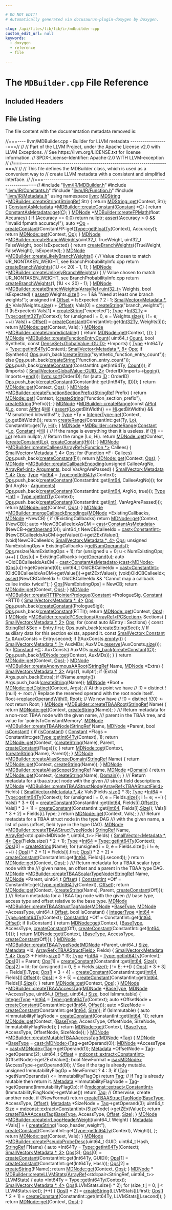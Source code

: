 ```yaml
---

# DO NOT EDIT!
# Automatically generated via docusaurus-plugin-doxygen by Doxygen.

slug: /api/files/lib/lib/ir/mdbuilder-cpp
custom_edit_url: null
keywords:
  - doxygen
  - reference
  - file

---
```





# The `MDBuilder.cpp` File Reference

<DoxygenPage pluginConfig={pluginConfig}>



## Included Headers

<IncludesList>
<IncludesListItem
  filePath="llvm/IR/MDBuilder.h"
  permalink="/docs/api/files/include/include/llvm/include/llvm/ir/mdbuilder-h"
  isLocal="true" />
<IncludesListItem
  filePath="llvm/IR/Constants.h"
  permalink="/docs/api/files/include/include/llvm/include/llvm/ir/constants-h"
  isLocal="true" />
<IncludesListItem
  filePath="llvm/IR/Function.h"
  permalink="/docs/api/files/include/include/llvm/include/llvm/ir/function-h"
  isLocal="true" />
<IncludesListItem
  filePath="llvm/IR/Metadata.h"
  permalink="/docs/api/files/include/include/llvm/include/llvm/ir/metadata-h"
  isLocal="true" />
</IncludesList>


## File Listing

The file content with the documentation metadata removed is:

<ProgramListing>

<Link id="l00001" /><CodeLine lineNumber="1"><Highlight kind="comment">//===---- llvm/MDBuilder.cpp - Builder for LLVM metadata ------------------===//</Highlight><Highlight kind="normal"></Highlight></CodeLine>
<Link id="l00002" /><CodeLine lineNumber="2"><Highlight kind="normal"></Highlight><Highlight kind="comment">//</Highlight><Highlight kind="normal"></Highlight></CodeLine>
<Link id="l00003" /><CodeLine lineNumber="3"><Highlight kind="normal"></Highlight><Highlight kind="comment">// Part of the LLVM Project, under the Apache License v2.0 with LLVM Exceptions.</Highlight><Highlight kind="normal"></Highlight></CodeLine>
<Link id="l00004" /><CodeLine lineNumber="4"><Highlight kind="normal"></Highlight><Highlight kind="comment">// See https://llvm.org/LICENSE.txt for license information.</Highlight><Highlight kind="normal"></Highlight></CodeLine>
<Link id="l00005" /><CodeLine lineNumber="5"><Highlight kind="normal"></Highlight><Highlight kind="comment">// SPDX-License-Identifier: Apache-2.0 WITH LLVM-exception</Highlight><Highlight kind="normal"></Highlight></CodeLine>
<Link id="l00006" /><CodeLine lineNumber="6"><Highlight kind="normal"></Highlight><Highlight kind="comment">//</Highlight><Highlight kind="normal"></Highlight></CodeLine>
<Link id="l00007" /><CodeLine lineNumber="7"><Highlight kind="normal"></Highlight><Highlight kind="comment">//===----------------------------------------------------------------------===//</Highlight><Highlight kind="normal"></Highlight></CodeLine>
<Link id="l00008" /><CodeLine lineNumber="8"><Highlight kind="normal"></Highlight><Highlight kind="comment">//</Highlight><Highlight kind="normal"></Highlight></CodeLine>
<Link id="l00009" /><CodeLine lineNumber="9"><Highlight kind="normal"></Highlight><Highlight kind="comment">// This file defines the MDBuilder class, which is used as a convenient way to</Highlight><Highlight kind="normal"></Highlight></CodeLine>
<Link id="l00010" /><CodeLine lineNumber="10"><Highlight kind="normal"></Highlight><Highlight kind="comment">// create LLVM metadata with a consistent and simplified interface.</Highlight><Highlight kind="normal"></Highlight></CodeLine>
<Link id="l00011" /><CodeLine lineNumber="11"><Highlight kind="normal"></Highlight><Highlight kind="comment">//</Highlight><Highlight kind="normal"></Highlight></CodeLine>
<Link id="l00012" /><CodeLine lineNumber="12"><Highlight kind="normal"></Highlight><Highlight kind="comment">//===----------------------------------------------------------------------===//</Highlight><Highlight kind="normal"></Highlight></CodeLine>
<Link id="l00013" /><CodeLine lineNumber="13"><Highlight kind="normal"></Highlight></CodeLine>
<Link id="l00014" /><CodeLine lineNumber="14"><Highlight kind="normal"></Highlight><Highlight kind="preprocessor">#include &quot;<a href="/docs/api/files/include/include/llvm/include/llvm/ir/mdbuilder-h">llvm/IR/MDBuilder.h</a>&quot;</Highlight><Highlight kind="normal"></Highlight></CodeLine>
<Link id="l00015" /><CodeLine lineNumber="15"><Highlight kind="normal"></Highlight><Highlight kind="preprocessor">#include &quot;<a href="/docs/api/files/include/include/llvm/include/llvm/ir/constants-h">llvm/IR/Constants.h</a>&quot;</Highlight><Highlight kind="normal"></Highlight></CodeLine>
<Link id="l00016" /><CodeLine lineNumber="16"><Highlight kind="normal"></Highlight><Highlight kind="preprocessor">#include &quot;<a href="/docs/api/files/include/include/llvm/include/llvm/ir/function-h">llvm/IR/Function.h</a>&quot;</Highlight><Highlight kind="normal"></Highlight></CodeLine>
<Link id="l00017" /><CodeLine lineNumber="17"><Highlight kind="normal"></Highlight><Highlight kind="preprocessor">#include &quot;<a href="/docs/api/files/include/include/llvm/include/llvm/ir/metadata-h">llvm/IR/Metadata.h</a>&quot;</Highlight><Highlight kind="normal"></Highlight></CodeLine>
<Link id="l00018" /><CodeLine lineNumber="18"><Highlight kind="normal"></Highlight><Highlight kind="keyword">using namespace </Highlight><Highlight kind="normal"><a href="/docs/api/namespaces/llvm">llvm</a>;</Highlight></CodeLine>
<Link id="l00019" /><CodeLine lineNumber="19"><Highlight kind="normal"></Highlight></CodeLine>
<Link id="l00020" /><CodeLine lineNumber="20" lineLink="/docs/api/classes/llvm/mdbuilder/#a7939b917f71d9664707d8ec51da88418"><Highlight kind="normal"><a href="/docs/api/classes/llvm/mdstring">MDString</a> &#42;<a href="/docs/api/classes/llvm/mdbuilder/#a7939b917f71d9664707d8ec51da88418">MDBuilder::createString</a>(<a href="/docs/api/classes/llvm/stringref">StringRef</a> Str) &#123;</Highlight></CodeLine>
<Link id="l00021" /><CodeLine lineNumber="21"><Highlight kind="normal">  </Highlight><Highlight kind="keywordflow">return</Highlight><Highlight kind="normal"> <a href="/docs/api/classes/llvm/mdstring/#affbb7e2e9ad8d18114816f2443d672b9">MDString::get</a>(Context, Str);</Highlight></CodeLine>
<Link id="l00022" /><CodeLine lineNumber="22"><Highlight kind="normal">&#125;</Highlight></CodeLine>
<Link id="l00023" /><CodeLine lineNumber="23"><Highlight kind="normal"></Highlight></CodeLine>
<Link id="l00024" /><CodeLine lineNumber="24" lineLink="/docs/api/classes/llvm/mdbuilder/#a3c8d885c5746db440058fc8a285126b2"><Highlight kind="normal"><a href="/docs/api/classes/llvm/constantasmetadata">ConstantAsMetadata</a> &#42;<a href="/docs/api/classes/llvm/mdbuilder/#a3c8d885c5746db440058fc8a285126b2">MDBuilder::createConstant</a>(<a href="/docs/api/classes/llvm/constant">Constant</a> &#42;<a href="/docs/api/namespaces/llvm/callingconv/#ac6aa1387c4375260e2468eb5a77fdb4cafd841a49aec1539bc88abc8ff9e170fb">C</a>) &#123;</Highlight></CodeLine>
<Link id="l00025" /><CodeLine lineNumber="25"><Highlight kind="normal">  </Highlight><Highlight kind="keywordflow">return</Highlight><Highlight kind="normal"> <a href="/docs/api/classes/llvm/constantasmetadata/#a4c720c398a263087e00d7358b05636d5">ConstantAsMetadata::get</a>(<a href="/docs/api/namespaces/llvm/callingconv/#ac6aa1387c4375260e2468eb5a77fdb4cafd841a49aec1539bc88abc8ff9e170fb">C</a>);</Highlight></CodeLine>
<Link id="l00026" /><CodeLine lineNumber="26"><Highlight kind="normal">&#125;</Highlight></CodeLine>
<Link id="l00027" /><CodeLine lineNumber="27"><Highlight kind="normal"></Highlight></CodeLine>
<Link id="l00028" /><CodeLine lineNumber="28" lineLink="/docs/api/classes/llvm/mdbuilder/#a5e9594f698a6092e755b6ce7ee6905cd"><Highlight kind="normal"><a href="/docs/api/classes/llvm/mdnode">MDNode</a> &#42;<a href="/docs/api/classes/llvm/mdbuilder/#a5e9594f698a6092e755b6ce7ee6905cd">MDBuilder::createFPMath</a>(</Highlight><Highlight kind="keywordtype">float</Highlight><Highlight kind="normal"> Accuracy) &#123;</Highlight></CodeLine>
<Link id="l00029" /><CodeLine lineNumber="29"><Highlight kind="normal">  </Highlight><Highlight kind="keywordflow">if</Highlight><Highlight kind="normal"> (Accuracy == 0.0)</Highlight></CodeLine>
<Link id="l00030" /><CodeLine lineNumber="30"><Highlight kind="normal">    </Highlight><Highlight kind="keywordflow">return</Highlight><Highlight kind="normal"> </Highlight><Highlight kind="keyword">nullptr</Highlight><Highlight kind="normal">;</Highlight></CodeLine>
<Link id="l00031" /><CodeLine lineNumber="31"><Highlight kind="normal">  <a href="/docs/api/files/lib/lib/target/lib/target/amdgpu/silowercontrolflow-cpp/#a4868c5d81c5ccc98c47aeab6244346a0">assert</a>(Accuracy &gt; 0 &amp;&amp; </Highlight><Highlight kind="stringliteral">&quot;Invalid fpmath accuracy!&quot;</Highlight><Highlight kind="normal">);</Highlight></CodeLine>
<Link id="l00032" /><CodeLine lineNumber="32"><Highlight kind="normal">  </Highlight><Highlight kind="keyword">auto</Highlight><Highlight kind="normal"> &#42;<a href="/docs/api/namespaces/llvm/#ab471937b9a227e70c7fe8bd9604014d6">Op</a> =</Highlight></CodeLine>
<Link id="l00033" /><CodeLine lineNumber="33"><Highlight kind="normal">      <a href="/docs/api/classes/llvm/mdbuilder/#a3c8d885c5746db440058fc8a285126b2">createConstant</a>(ConstantFP::get(<a href="/docs/api/classes/llvm/type/#ad5e0fe0efdd88f98a5b5eb512d5351c2">Type::getFloatTy</a>(Context), Accuracy));</Highlight></CodeLine>
<Link id="l00034" /><CodeLine lineNumber="34"><Highlight kind="normal">  </Highlight><Highlight kind="keywordflow">return</Highlight><Highlight kind="normal"> <a href="/docs/api/classes/llvm/mdnode/#a7d10a7b9b7f40b04d27ed97c38ea1950">MDNode::get</a>(Context, <a href="/docs/api/namespaces/llvm/#ab471937b9a227e70c7fe8bd9604014d6">Op</a>);</Highlight></CodeLine>
<Link id="l00035" /><CodeLine lineNumber="35"><Highlight kind="normal">&#125;</Highlight></CodeLine>
<Link id="l00036" /><CodeLine lineNumber="36"><Highlight kind="normal"></Highlight></CodeLine>
<Link id="l00037" /><CodeLine lineNumber="37" lineLink="/docs/api/classes/llvm/mdbuilder/#a75043d12a76b84200e9ed593719dc5eb"><Highlight kind="normal"><a href="/docs/api/classes/llvm/mdnode">MDNode</a> &#42;<a href="/docs/api/classes/llvm/mdbuilder/#a75043d12a76b84200e9ed593719dc5eb">MDBuilder::createBranchWeights</a>(uint32&#95;t TrueWeight,</Highlight></CodeLine>
<Link id="l00038" /><CodeLine lineNumber="38"><Highlight kind="normal">                                       uint32&#95;t FalseWeight, </Highlight><Highlight kind="keywordtype">bool</Highlight><Highlight kind="normal"> IsExpected) &#123;</Highlight></CodeLine>
<Link id="l00039" /><CodeLine lineNumber="39"><Highlight kind="normal">  </Highlight><Highlight kind="keywordflow">return</Highlight><Highlight kind="normal"> <a href="/docs/api/classes/llvm/mdbuilder/#a75043d12a76b84200e9ed593719dc5eb">createBranchWeights</a>(&#123;TrueWeight, FalseWeight&#125;, IsExpected);</Highlight></CodeLine>
<Link id="l00040" /><CodeLine lineNumber="40"><Highlight kind="normal">&#125;</Highlight></CodeLine>
<Link id="l00041" /><CodeLine lineNumber="41"><Highlight kind="normal"></Highlight></CodeLine>
<Link id="l00042" /><CodeLine lineNumber="42" lineLink="/docs/api/classes/llvm/mdbuilder/#aba565f72261aa7d6207da89db949d991"><Highlight kind="normal"><a href="/docs/api/classes/llvm/mdnode">MDNode</a> &#42;<a href="/docs/api/classes/llvm/mdbuilder/#aba565f72261aa7d6207da89db949d991">MDBuilder::createLikelyBranchWeights</a>() &#123;</Highlight></CodeLine>
<Link id="l00043" /><CodeLine lineNumber="43"><Highlight kind="normal">  </Highlight><Highlight kind="comment">// Value chosen to match UR&#95;NONTAKEN&#95;WEIGHT, see BranchProbabilityInfo.cpp</Highlight><Highlight kind="normal"></Highlight></CodeLine>
<Link id="l00044" /><CodeLine lineNumber="44"><Highlight kind="normal">  </Highlight><Highlight kind="keywordflow">return</Highlight><Highlight kind="normal"> <a href="/docs/api/classes/llvm/mdbuilder/#a75043d12a76b84200e9ed593719dc5eb">createBranchWeights</a>((1U &lt;&lt; 20) - 1, 1);</Highlight></CodeLine>
<Link id="l00045" /><CodeLine lineNumber="45"><Highlight kind="normal">&#125;</Highlight></CodeLine>
<Link id="l00046" /><CodeLine lineNumber="46"><Highlight kind="normal"></Highlight></CodeLine>
<Link id="l00047" /><CodeLine lineNumber="47" lineLink="/docs/api/classes/llvm/mdbuilder/#ae609aeb09c2b1c9f03fb90228654b281"><Highlight kind="normal"><a href="/docs/api/classes/llvm/mdnode">MDNode</a> &#42;<a href="/docs/api/classes/llvm/mdbuilder/#ae609aeb09c2b1c9f03fb90228654b281">MDBuilder::createUnlikelyBranchWeights</a>() &#123;</Highlight></CodeLine>
<Link id="l00048" /><CodeLine lineNumber="48"><Highlight kind="normal">  </Highlight><Highlight kind="comment">// Value chosen to match UR&#95;NONTAKEN&#95;WEIGHT, see BranchProbabilityInfo.cpp</Highlight><Highlight kind="normal"></Highlight></CodeLine>
<Link id="l00049" /><CodeLine lineNumber="49"><Highlight kind="normal">  </Highlight><Highlight kind="keywordflow">return</Highlight><Highlight kind="normal"> <a href="/docs/api/classes/llvm/mdbuilder/#a75043d12a76b84200e9ed593719dc5eb">createBranchWeights</a>(1, (1U &lt;&lt; 20) - 1);</Highlight></CodeLine>
<Link id="l00050" /><CodeLine lineNumber="50"><Highlight kind="normal">&#125;</Highlight></CodeLine>
<Link id="l00051" /><CodeLine lineNumber="51"><Highlight kind="normal"></Highlight></CodeLine>
<Link id="l00052" /><CodeLine lineNumber="52" lineLink="/docs/api/classes/llvm/mdbuilder/#adff293fef41b4eb80fca7c47b2e2c99a"><Highlight kind="normal"><a href="/docs/api/classes/llvm/mdnode">MDNode</a> &#42;<a href="/docs/api/classes/llvm/mdbuilder/#a75043d12a76b84200e9ed593719dc5eb">MDBuilder::createBranchWeights</a>(<a href="/docs/api/classes/llvm/arrayref">ArrayRef&lt;uint32&#95;t&gt;</a> Weights,</Highlight></CodeLine>
<Link id="l00053" /><CodeLine lineNumber="53"><Highlight kind="normal">                                       </Highlight><Highlight kind="keywordtype">bool</Highlight><Highlight kind="normal"> IsExpected) &#123;</Highlight></CodeLine>
<Link id="l00054" /><CodeLine lineNumber="54"><Highlight kind="normal">  <a href="/docs/api/files/lib/lib/target/lib/target/amdgpu/silowercontrolflow-cpp/#a4868c5d81c5ccc98c47aeab6244346a0">assert</a>(Weights.<a href="/docs/api/classes/llvm/arrayref/#a85ffb6531d4cda988ea81f18d4e56fb7">size</a>() &gt;= 1 &amp;&amp; </Highlight><Highlight kind="stringliteral">&quot;Need at least one branch weights!&quot;</Highlight><Highlight kind="normal">);</Highlight></CodeLine>
<Link id="l00055" /><CodeLine lineNumber="55"><Highlight kind="normal"></Highlight></CodeLine>
<Link id="l00056" /><CodeLine lineNumber="56"><Highlight kind="normal">  </Highlight><Highlight kind="keywordtype">unsigned</Highlight><Highlight kind="normal"> </Highlight><Highlight kind="keywordtype">int</Highlight><Highlight kind="normal"> <a href="/docs/api/namespaces/llvm/#a05f5b9a11bdcc5feba62899f95dcf878a3134224cba2545bc57954d3b072aebb4">Offset</a> = IsExpected ? 2 : 1;</Highlight></CodeLine>
<Link id="l00057" /><CodeLine lineNumber="57"><Highlight kind="normal">  <a href="/docs/api/classes/llvm/smallvector">SmallVector&lt;Metadata &#42;, 4&gt;</a> Vals(Weights.<a href="/docs/api/classes/llvm/arrayref/#a85ffb6531d4cda988ea81f18d4e56fb7">size</a>() + <a href="/docs/api/namespaces/llvm/#a05f5b9a11bdcc5feba62899f95dcf878a3134224cba2545bc57954d3b072aebb4">Offset</a>);</Highlight></CodeLine>
<Link id="l00058" /><CodeLine lineNumber="58"><Highlight kind="normal">  Vals&#91;0&#93; = <a href="/docs/api/classes/llvm/mdbuilder/#a7939b917f71d9664707d8ec51da88418">createString</a>(</Highlight><Highlight kind="stringliteral">&quot;branch&#95;weights&quot;</Highlight><Highlight kind="normal">);</Highlight></CodeLine>
<Link id="l00059" /><CodeLine lineNumber="59"><Highlight kind="normal">  </Highlight><Highlight kind="keywordflow">if</Highlight><Highlight kind="normal"> (IsExpected)</Highlight></CodeLine>
<Link id="l00060" /><CodeLine lineNumber="60"><Highlight kind="normal">    Vals&#91;1&#93; = <a href="/docs/api/classes/llvm/mdbuilder/#a7939b917f71d9664707d8ec51da88418">createString</a>(</Highlight><Highlight kind="stringliteral">&quot;expected&quot;</Highlight><Highlight kind="normal">);</Highlight></CodeLine>
<Link id="l00061" /><CodeLine lineNumber="61"><Highlight kind="normal"></Highlight></CodeLine>
<Link id="l00062" /><CodeLine lineNumber="62"><Highlight kind="normal">  <a href="/docs/api/classes/llvm/type">Type</a> &#42;<a href="/docs/api/namespaces/llvm/#a23f9ec4bb2576ca8738f3edc9c4f5cdf">Int32Ty</a> = <a href="/docs/api/classes/llvm/type/#a30dd396c5b40cd86c1591872e574ccdf">Type::getInt32Ty</a>(Context);</Highlight></CodeLine>
<Link id="l00063" /><CodeLine lineNumber="63"><Highlight kind="normal">  </Highlight><Highlight kind="keywordflow">for</Highlight><Highlight kind="normal"> (</Highlight><Highlight kind="keywordtype">unsigned</Highlight><Highlight kind="normal"> i = 0, e = Weights.<a href="/docs/api/classes/llvm/arrayref/#a85ffb6531d4cda988ea81f18d4e56fb7">size</a>(); i != e; ++i)</Highlight></CodeLine>
<Link id="l00064" /><CodeLine lineNumber="64"><Highlight kind="normal">    Vals&#91;i + <a href="/docs/api/namespaces/llvm/#a05f5b9a11bdcc5feba62899f95dcf878a3134224cba2545bc57954d3b072aebb4">Offset</a>&#93; = <a href="/docs/api/classes/llvm/mdbuilder/#a3c8d885c5746db440058fc8a285126b2">createConstant</a>(ConstantInt::get(<a href="/docs/api/namespaces/llvm/#a23f9ec4bb2576ca8738f3edc9c4f5cdf">Int32Ty</a>, Weights&#91;i&#93;));</Highlight></CodeLine>
<Link id="l00065" /><CodeLine lineNumber="65"><Highlight kind="normal"></Highlight></CodeLine>
<Link id="l00066" /><CodeLine lineNumber="66"><Highlight kind="normal">  </Highlight><Highlight kind="keywordflow">return</Highlight><Highlight kind="normal"> <a href="/docs/api/classes/llvm/mdnode/#a7d10a7b9b7f40b04d27ed97c38ea1950">MDNode::get</a>(Context, Vals);</Highlight></CodeLine>
<Link id="l00067" /><CodeLine lineNumber="67"><Highlight kind="normal">&#125;</Highlight></CodeLine>
<Link id="l00068" /><CodeLine lineNumber="68"><Highlight kind="normal"></Highlight></CodeLine>
<Link id="l00069" /><CodeLine lineNumber="69" lineLink="/docs/api/classes/llvm/mdbuilder/#a8cea521fb45003a63caeb04f2b13ec0b"><Highlight kind="normal"><a href="/docs/api/classes/llvm/mdnode">MDNode</a> &#42;<a href="/docs/api/classes/llvm/mdbuilder/#a8cea521fb45003a63caeb04f2b13ec0b">MDBuilder::createUnpredictable</a>() &#123; </Highlight><Highlight kind="keywordflow">return</Highlight><Highlight kind="normal"> <a href="/docs/api/classes/llvm/mdnode/#a7d10a7b9b7f40b04d27ed97c38ea1950">MDNode::get</a>(Context, &#123;&#125;); &#125;</Highlight></CodeLine>
<Link id="l00070" /><CodeLine lineNumber="70"><Highlight kind="normal"></Highlight></CodeLine>
<Link id="l00071" /><CodeLine lineNumber="71" lineLink="/docs/api/classes/llvm/mdbuilder/#a208093b76ef0d541b5e0d09498be189d"><Highlight kind="normal"><a href="/docs/api/classes/llvm/mdnode">MDNode</a> &#42;<a href="/docs/api/classes/llvm/mdbuilder/#a208093b76ef0d541b5e0d09498be189d">MDBuilder::createFunctionEntryCount</a>(</Highlight></CodeLine>
<Link id="l00072" /><CodeLine lineNumber="72"><Highlight kind="normal">    uint64&#95;t <a href="/docs/api/namespaces/llvm/#a845e08be4b0320d66901a66b0c0e9509">Count</a>, </Highlight><Highlight kind="keywordtype">bool</Highlight><Highlight kind="normal"> Synthetic,</Highlight></CodeLine>
<Link id="l00073" /><CodeLine lineNumber="73"><Highlight kind="normal">    </Highlight><Highlight kind="keyword">const</Highlight><Highlight kind="normal"> <a href="/docs/api/classes/llvm/denseset">DenseSet&lt;GlobalValue::GUID&gt;</a> &#42;Imports) &#123;</Highlight></CodeLine>
<Link id="l00074" /><CodeLine lineNumber="74"><Highlight kind="normal">  <a href="/docs/api/classes/llvm/type">Type</a> &#42;Int64Ty = <a href="/docs/api/classes/llvm/type/#a05186fa23e4d11b9855a9599ba87a4b7">Type::getInt64Ty</a>(Context);</Highlight></CodeLine>
<Link id="l00075" /><CodeLine lineNumber="75"><Highlight kind="normal">  <a href="/docs/api/classes/llvm/smallvector">SmallVector&lt;Metadata &#42;, 8&gt;</a> <a href="/docs/api/files/include/include/llvm/include/llvm/demangle/itaniumdemangle-h/#a926d7ce2143863b7a2afda0fca4d2b65">Ops</a>;</Highlight></CodeLine>
<Link id="l00076" /><CodeLine lineNumber="76"><Highlight kind="normal">  </Highlight><Highlight kind="keywordflow">if</Highlight><Highlight kind="normal"> (Synthetic)</Highlight></CodeLine>
<Link id="l00077" /><CodeLine lineNumber="77"><Highlight kind="normal">    <a href="/docs/api/files/include/include/llvm/include/llvm/demangle/itaniumdemangle-h/#a926d7ce2143863b7a2afda0fca4d2b65">Ops</a>.push&#95;back(<a href="/docs/api/classes/llvm/mdbuilder/#a7939b917f71d9664707d8ec51da88418">createString</a>(</Highlight><Highlight kind="stringliteral">&quot;synthetic&#95;function&#95;entry&#95;count&quot;</Highlight><Highlight kind="normal">));</Highlight></CodeLine>
<Link id="l00078" /><CodeLine lineNumber="78"><Highlight kind="normal">  </Highlight><Highlight kind="keywordflow">else</Highlight><Highlight kind="normal"></Highlight></CodeLine>
<Link id="l00079" /><CodeLine lineNumber="79"><Highlight kind="normal">    <a href="/docs/api/files/include/include/llvm/include/llvm/demangle/itaniumdemangle-h/#a926d7ce2143863b7a2afda0fca4d2b65">Ops</a>.push&#95;back(<a href="/docs/api/classes/llvm/mdbuilder/#a7939b917f71d9664707d8ec51da88418">createString</a>(</Highlight><Highlight kind="stringliteral">&quot;function&#95;entry&#95;count&quot;</Highlight><Highlight kind="normal">));</Highlight></CodeLine>
<Link id="l00080" /><CodeLine lineNumber="80"><Highlight kind="normal">  <a href="/docs/api/files/include/include/llvm/include/llvm/demangle/itaniumdemangle-h/#a926d7ce2143863b7a2afda0fca4d2b65">Ops</a>.push&#95;back(<a href="/docs/api/classes/llvm/mdbuilder/#a3c8d885c5746db440058fc8a285126b2">createConstant</a>(ConstantInt::get(Int64Ty, <a href="/docs/api/namespaces/llvm/#a845e08be4b0320d66901a66b0c0e9509">Count</a>)));</Highlight></CodeLine>
<Link id="l00081" /><CodeLine lineNumber="81"><Highlight kind="normal">  </Highlight><Highlight kind="keywordflow">if</Highlight><Highlight kind="normal"> (Imports) &#123;</Highlight></CodeLine>
<Link id="l00082" /><CodeLine lineNumber="82"><Highlight kind="normal">    <a href="/docs/api/classes/llvm/smallvector">SmallVector&lt;GlobalValue::GUID, 2&gt;</a> OrderID(Imports-&gt;<a href="/docs/api/classes/llvm/detail/densesetimpl/#ad7dc7318244359268414719e0959346e">begin</a>(), Imports-&gt;<a href="/docs/api/classes/llvm/detail/densesetimpl/#a8cd802dcaed35e1f28ea3cbe4af4eff5">end</a>());</Highlight></CodeLine>
<Link id="l00083" /><CodeLine lineNumber="83"><Highlight kind="normal">    <a href="/docs/api/namespaces/llvm/#a74cdbd1e4f731e7d7cd83461b8b1de0b">llvm::sort</a>(OrderID);</Highlight></CodeLine>
<Link id="l00084" /><CodeLine lineNumber="84"><Highlight kind="normal">    </Highlight><Highlight kind="keywordflow">for</Highlight><Highlight kind="normal"> (</Highlight><Highlight kind="keyword">auto</Highlight><Highlight kind="normal"> <a href="/docs/api/namespaces/llvm/callingconv/#abdf8cf606905c10634e831390981b0ed">ID</a> : OrderID)</Highlight></CodeLine>
<Link id="l00085" /><CodeLine lineNumber="85"><Highlight kind="normal">      <a href="/docs/api/files/include/include/llvm/include/llvm/demangle/itaniumdemangle-h/#a926d7ce2143863b7a2afda0fca4d2b65">Ops</a>.push&#95;back(<a href="/docs/api/classes/llvm/mdbuilder/#a3c8d885c5746db440058fc8a285126b2">createConstant</a>(ConstantInt::get(Int64Ty, <a href="/docs/api/namespaces/llvm/callingconv/#abdf8cf606905c10634e831390981b0ed">ID</a>)));</Highlight></CodeLine>
<Link id="l00086" /><CodeLine lineNumber="86"><Highlight kind="normal">  &#125;</Highlight></CodeLine>
<Link id="l00087" /><CodeLine lineNumber="87"><Highlight kind="normal">  </Highlight><Highlight kind="keywordflow">return</Highlight><Highlight kind="normal"> <a href="/docs/api/classes/llvm/mdnode/#a7d10a7b9b7f40b04d27ed97c38ea1950">MDNode::get</a>(Context, <a href="/docs/api/files/include/include/llvm/include/llvm/demangle/itaniumdemangle-h/#a926d7ce2143863b7a2afda0fca4d2b65">Ops</a>);</Highlight></CodeLine>
<Link id="l00088" /><CodeLine lineNumber="88"><Highlight kind="normal">&#125;</Highlight></CodeLine>
<Link id="l00089" /><CodeLine lineNumber="89"><Highlight kind="normal"></Highlight></CodeLine>
<Link id="l00090" /><CodeLine lineNumber="90" lineLink="/docs/api/classes/llvm/mdbuilder/#a82becabaf8605815a54c862c3f5eeafe"><Highlight kind="normal"><a href="/docs/api/classes/llvm/mdnode">MDNode</a> &#42;<a href="/docs/api/classes/llvm/mdbuilder/#a82becabaf8605815a54c862c3f5eeafe">MDBuilder::createFunctionSectionPrefix</a>(<a href="/docs/api/classes/llvm/stringref">StringRef</a> Prefix) &#123;</Highlight></CodeLine>
<Link id="l00091" /><CodeLine lineNumber="91"><Highlight kind="normal">  </Highlight><Highlight kind="keywordflow">return</Highlight><Highlight kind="normal"> <a href="/docs/api/classes/llvm/mdnode/#a7d10a7b9b7f40b04d27ed97c38ea1950">MDNode::get</a>(</Highlight></CodeLine>
<Link id="l00092" /><CodeLine lineNumber="92"><Highlight kind="normal">      Context, &#123;<a href="/docs/api/classes/llvm/mdbuilder/#a7939b917f71d9664707d8ec51da88418">createString</a>(</Highlight><Highlight kind="stringliteral">&quot;function&#95;section&#95;prefix&quot;</Highlight><Highlight kind="normal">), <a href="/docs/api/classes/llvm/mdbuilder/#a7939b917f71d9664707d8ec51da88418">createString</a>(Prefix)&#125;);</Highlight></CodeLine>
<Link id="l00093" /><CodeLine lineNumber="93"><Highlight kind="normal">&#125;</Highlight></CodeLine>
<Link id="l00094" /><CodeLine lineNumber="94"><Highlight kind="normal"></Highlight></CodeLine>
<Link id="l00095" /><CodeLine lineNumber="95" lineLink="/docs/api/classes/llvm/mdbuilder/#ab6af8e6189a4d10f4a9c20daab0280b8"><Highlight kind="normal"><a href="/docs/api/classes/llvm/mdnode">MDNode</a> &#42;<a href="/docs/api/classes/llvm/mdbuilder/#ab6af8e6189a4d10f4a9c20daab0280b8">MDBuilder::createRange</a>(</Highlight><Highlight kind="keyword">const</Highlight><Highlight kind="normal"> <a href="/docs/api/classes/llvm/apint">APInt</a> &amp;<a href="/docs/api/namespaces/llvm/#a9ac8e4e13ad96a39c3f8db9ed633ad2baff50b4aa1c9cc2197ef898436641c911">Lo</a>, </Highlight><Highlight kind="keyword">const</Highlight><Highlight kind="normal"> <a href="/docs/api/classes/llvm/apint">APInt</a> &amp;<a href="/docs/api/namespaces/llvm/#a9ac8e4e13ad96a39c3f8db9ed633ad2bac1a5298f939e87e8f962a5edfc206918">Hi</a>) &#123;</Highlight></CodeLine>
<Link id="l00096" /><CodeLine lineNumber="96"><Highlight kind="normal">  <a href="/docs/api/files/lib/lib/target/lib/target/amdgpu/silowercontrolflow-cpp/#a4868c5d81c5ccc98c47aeab6244346a0">assert</a>(<a href="/docs/api/namespaces/llvm/#a9ac8e4e13ad96a39c3f8db9ed633ad2baff50b4aa1c9cc2197ef898436641c911">Lo</a>.getBitWidth() == <a href="/docs/api/namespaces/llvm/#a9ac8e4e13ad96a39c3f8db9ed633ad2bac1a5298f939e87e8f962a5edfc206918">Hi</a>.getBitWidth() &amp;&amp; </Highlight><Highlight kind="stringliteral">&quot;Mismatched bitwidths!&quot;</Highlight><Highlight kind="normal">);</Highlight></CodeLine>
<Link id="l00097" /><CodeLine lineNumber="97"><Highlight kind="normal"></Highlight></CodeLine>
<Link id="l00098" /><CodeLine lineNumber="98"><Highlight kind="normal">  <a href="/docs/api/classes/llvm/type">Type</a> &#42;Ty = <a href="/docs/api/classes/llvm/integertype/#a14f7b4f1aed38192fb6b7772eb506bdb">IntegerType::get</a>(Context, <a href="/docs/api/namespaces/llvm/#a9ac8e4e13ad96a39c3f8db9ed633ad2baff50b4aa1c9cc2197ef898436641c911">Lo</a>.getBitWidth());</Highlight></CodeLine>
<Link id="l00099" /><CodeLine lineNumber="99"><Highlight kind="normal">  </Highlight><Highlight kind="keywordflow">return</Highlight><Highlight kind="normal"> <a href="/docs/api/classes/llvm/mdbuilder/#ab6af8e6189a4d10f4a9c20daab0280b8">createRange</a>(ConstantInt::get(Ty, <a href="/docs/api/namespaces/llvm/#a9ac8e4e13ad96a39c3f8db9ed633ad2baff50b4aa1c9cc2197ef898436641c911">Lo</a>), ConstantInt::get(Ty, <a href="/docs/api/namespaces/llvm/#a9ac8e4e13ad96a39c3f8db9ed633ad2bac1a5298f939e87e8f962a5edfc206918">Hi</a>));</Highlight></CodeLine>
<Link id="l00100" /><CodeLine lineNumber="100"><Highlight kind="normal">&#125;</Highlight></CodeLine>
<Link id="l00101" /><CodeLine lineNumber="101"><Highlight kind="normal"></Highlight></CodeLine>
<Link id="l00102" /><CodeLine lineNumber="102" lineLink="/docs/api/classes/llvm/mdbuilder/#a60449e81a26e16d5dab5ae8c82188ece"><Highlight kind="normal"><a href="/docs/api/classes/llvm/mdnode">MDNode</a> &#42;<a href="/docs/api/classes/llvm/mdbuilder/#ab6af8e6189a4d10f4a9c20daab0280b8">MDBuilder::createRange</a>(<a href="/docs/api/classes/llvm/constant">Constant</a> &#42;<a href="/docs/api/namespaces/llvm/#a9ac8e4e13ad96a39c3f8db9ed633ad2baff50b4aa1c9cc2197ef898436641c911">Lo</a>, <a href="/docs/api/classes/llvm/constant">Constant</a> &#42;<a href="/docs/api/namespaces/llvm/#a9ac8e4e13ad96a39c3f8db9ed633ad2bac1a5298f939e87e8f962a5edfc206918">Hi</a>) &#123;</Highlight></CodeLine>
<Link id="l00103" /><CodeLine lineNumber="103"><Highlight kind="normal">  </Highlight><Highlight kind="comment">// If the range is everything then it is useless.</Highlight><Highlight kind="normal"></Highlight></CodeLine>
<Link id="l00104" /><CodeLine lineNumber="104"><Highlight kind="normal">  </Highlight><Highlight kind="keywordflow">if</Highlight><Highlight kind="normal"> (<a href="/docs/api/namespaces/llvm/#a9ac8e4e13ad96a39c3f8db9ed633ad2bac1a5298f939e87e8f962a5edfc206918">Hi</a> == <a href="/docs/api/namespaces/llvm/#a9ac8e4e13ad96a39c3f8db9ed633ad2baff50b4aa1c9cc2197ef898436641c911">Lo</a>)</Highlight></CodeLine>
<Link id="l00105" /><CodeLine lineNumber="105"><Highlight kind="normal">    </Highlight><Highlight kind="keywordflow">return</Highlight><Highlight kind="normal"> </Highlight><Highlight kind="keyword">nullptr</Highlight><Highlight kind="normal">;</Highlight></CodeLine>
<Link id="l00106" /><CodeLine lineNumber="106"><Highlight kind="normal"></Highlight></CodeLine>
<Link id="l00107" /><CodeLine lineNumber="107"><Highlight kind="normal">  </Highlight><Highlight kind="comment">// Return the range &#91;Lo, Hi).</Highlight><Highlight kind="normal"></Highlight></CodeLine>
<Link id="l00108" /><CodeLine lineNumber="108"><Highlight kind="normal">  </Highlight><Highlight kind="keywordflow">return</Highlight><Highlight kind="normal"> <a href="/docs/api/classes/llvm/mdnode/#a7d10a7b9b7f40b04d27ed97c38ea1950">MDNode::get</a>(Context, &#123;<a href="/docs/api/classes/llvm/mdbuilder/#a3c8d885c5746db440058fc8a285126b2">createConstant</a>(<a href="/docs/api/namespaces/llvm/#a9ac8e4e13ad96a39c3f8db9ed633ad2baff50b4aa1c9cc2197ef898436641c911">Lo</a>), <a href="/docs/api/classes/llvm/mdbuilder/#a3c8d885c5746db440058fc8a285126b2">createConstant</a>(<a href="/docs/api/namespaces/llvm/#a9ac8e4e13ad96a39c3f8db9ed633ad2bac1a5298f939e87e8f962a5edfc206918">Hi</a>)&#125;);</Highlight></CodeLine>
<Link id="l00109" /><CodeLine lineNumber="109"><Highlight kind="normal">&#125;</Highlight></CodeLine>
<Link id="l00110" /><CodeLine lineNumber="110"><Highlight kind="normal"></Highlight></CodeLine>
<Link id="l00111" /><CodeLine lineNumber="111" lineLink="/docs/api/classes/llvm/mdbuilder/#aa81136ed319a6187cf349eb602da963a"><Highlight kind="normal"><a href="/docs/api/classes/llvm/mdnode">MDNode</a> &#42;<a href="/docs/api/classes/llvm/mdbuilder/#aa81136ed319a6187cf349eb602da963a">MDBuilder::createCallees</a>(<a href="/docs/api/classes/llvm/arrayref">ArrayRef&lt;Function &#42;&gt;</a> Callees) &#123;</Highlight></CodeLine>
<Link id="l00112" /><CodeLine lineNumber="112"><Highlight kind="normal">  <a href="/docs/api/classes/llvm/smallvector">SmallVector&lt;Metadata &#42;, 4&gt;</a> <a href="/docs/api/files/include/include/llvm/include/llvm/demangle/itaniumdemangle-h/#a926d7ce2143863b7a2afda0fca4d2b65">Ops</a>;</Highlight></CodeLine>
<Link id="l00113" /><CodeLine lineNumber="113"><Highlight kind="normal">  </Highlight><Highlight kind="keywordflow">for</Highlight><Highlight kind="normal"> (<a href="/docs/api/classes/llvm/function">Function</a> &#42;<a href="/docs/api/files/lib/lib/support/md5-cpp/#a96d73bbd7af15cb1fc38c3f4a3bd82e9">F</a> : Callees)</Highlight></CodeLine>
<Link id="l00114" /><CodeLine lineNumber="114"><Highlight kind="normal">    <a href="/docs/api/files/include/include/llvm/include/llvm/demangle/itaniumdemangle-h/#a926d7ce2143863b7a2afda0fca4d2b65">Ops</a>.push&#95;back(<a href="/docs/api/classes/llvm/mdbuilder/#a3c8d885c5746db440058fc8a285126b2">createConstant</a>(<a href="/docs/api/files/lib/lib/support/md5-cpp/#a96d73bbd7af15cb1fc38c3f4a3bd82e9">F</a>));</Highlight></CodeLine>
<Link id="l00115" /><CodeLine lineNumber="115"><Highlight kind="normal">  </Highlight><Highlight kind="keywordflow">return</Highlight><Highlight kind="normal"> <a href="/docs/api/classes/llvm/mdnode/#a7d10a7b9b7f40b04d27ed97c38ea1950">MDNode::get</a>(Context, <a href="/docs/api/files/include/include/llvm/include/llvm/demangle/itaniumdemangle-h/#a926d7ce2143863b7a2afda0fca4d2b65">Ops</a>);</Highlight></CodeLine>
<Link id="l00116" /><CodeLine lineNumber="116"><Highlight kind="normal">&#125;</Highlight></CodeLine>
<Link id="l00117" /><CodeLine lineNumber="117"><Highlight kind="normal"></Highlight></CodeLine>
<Link id="l00118" /><CodeLine lineNumber="118" lineLink="/docs/api/classes/llvm/mdbuilder/#a1d51e11adfffd05afe252d3398f50d4e"><Highlight kind="normal"><a href="/docs/api/classes/llvm/mdnode">MDNode</a> &#42;<a href="/docs/api/classes/llvm/mdbuilder/#a1d51e11adfffd05afe252d3398f50d4e">MDBuilder::createCallbackEncoding</a>(</Highlight><Highlight kind="keywordtype">unsigned</Highlight><Highlight kind="normal"> CalleeArgNo,</Highlight></CodeLine>
<Link id="l00119" /><CodeLine lineNumber="119"><Highlight kind="normal">                                          <a href="/docs/api/classes/llvm/arrayref">ArrayRef&lt;int&gt;</a> <a href="/docs/api/files/lib/lib/target/lib/target/amdgpu/amdgpulowerkernelarguments-cpp/#a1161e5a4e753384aaba3a8e4533c4261">Arguments</a>,</Highlight></CodeLine>
<Link id="l00120" /><CodeLine lineNumber="120"><Highlight kind="normal">                                          </Highlight><Highlight kind="keywordtype">bool</Highlight><Highlight kind="normal"> VarArgArePassed) &#123;</Highlight></CodeLine>
<Link id="l00121" /><CodeLine lineNumber="121"><Highlight kind="normal">  <a href="/docs/api/classes/llvm/smallvector">SmallVector&lt;Metadata &#42;, 4&gt;</a> <a href="/docs/api/files/include/include/llvm/include/llvm/demangle/itaniumdemangle-h/#a926d7ce2143863b7a2afda0fca4d2b65">Ops</a>;</Highlight></CodeLine>
<Link id="l00122" /><CodeLine lineNumber="122"><Highlight kind="normal"></Highlight></CodeLine>
<Link id="l00123" /><CodeLine lineNumber="123"><Highlight kind="normal">  <a href="/docs/api/classes/llvm/type">Type</a> &#42;<a href="/docs/api/files/lib/lib/analysis/targetlibraryinfo-cpp/#aca185e6d0e9f423dbb24440206454872ada475947399b8ab4d13d40fea50f950c">Int64</a> = <a href="/docs/api/classes/llvm/type/#a05186fa23e4d11b9855a9599ba87a4b7">Type::getInt64Ty</a>(Context);</Highlight></CodeLine>
<Link id="l00124" /><CodeLine lineNumber="124"><Highlight kind="normal">  <a href="/docs/api/files/include/include/llvm/include/llvm/demangle/itaniumdemangle-h/#a926d7ce2143863b7a2afda0fca4d2b65">Ops</a>.push&#95;back(<a href="/docs/api/classes/llvm/mdbuilder/#a3c8d885c5746db440058fc8a285126b2">createConstant</a>(ConstantInt::get(<a href="/docs/api/files/lib/lib/analysis/targetlibraryinfo-cpp/#aca185e6d0e9f423dbb24440206454872ada475947399b8ab4d13d40fea50f950c">Int64</a>, CalleeArgNo)));</Highlight></CodeLine>
<Link id="l00125" /><CodeLine lineNumber="125"><Highlight kind="normal"></Highlight></CodeLine>
<Link id="l00126" /><CodeLine lineNumber="126"><Highlight kind="normal">  </Highlight><Highlight kind="keywordflow">for</Highlight><Highlight kind="normal"> (</Highlight><Highlight kind="keywordtype">int</Highlight><Highlight kind="normal"> ArgNo : <a href="/docs/api/files/lib/lib/target/lib/target/amdgpu/amdgpulowerkernelarguments-cpp/#a1161e5a4e753384aaba3a8e4533c4261">Arguments</a>)</Highlight></CodeLine>
<Link id="l00127" /><CodeLine lineNumber="127"><Highlight kind="normal">    <a href="/docs/api/files/include/include/llvm/include/llvm/demangle/itaniumdemangle-h/#a926d7ce2143863b7a2afda0fca4d2b65">Ops</a>.push&#95;back(<a href="/docs/api/classes/llvm/mdbuilder/#a3c8d885c5746db440058fc8a285126b2">createConstant</a>(ConstantInt::get(<a href="/docs/api/files/lib/lib/analysis/targetlibraryinfo-cpp/#aca185e6d0e9f423dbb24440206454872ada475947399b8ab4d13d40fea50f950c">Int64</a>, ArgNo, </Highlight><Highlight kind="keyword">true</Highlight><Highlight kind="normal">)));</Highlight></CodeLine>
<Link id="l00128" /><CodeLine lineNumber="128"><Highlight kind="normal"></Highlight></CodeLine>
<Link id="l00129" /><CodeLine lineNumber="129"><Highlight kind="normal">  <a href="/docs/api/classes/llvm/type">Type</a> &#42;<a href="/docs/api/files/lib/lib/target/lib/target/aarch64/aarch64iseldagtodag-cpp/#a2098a5fa6ada61b6c4a1f210ad84e4a1a3cc05cd6e06dd1976f88ed7d808ac0a1">Int1</a> = <a href="/docs/api/classes/llvm/type/#aa75984a442f2379de0c66018201fa628">Type::getInt1Ty</a>(Context);</Highlight></CodeLine>
<Link id="l00130" /><CodeLine lineNumber="130"><Highlight kind="normal">  <a href="/docs/api/files/include/include/llvm/include/llvm/demangle/itaniumdemangle-h/#a926d7ce2143863b7a2afda0fca4d2b65">Ops</a>.push&#95;back(<a href="/docs/api/classes/llvm/mdbuilder/#a3c8d885c5746db440058fc8a285126b2">createConstant</a>(ConstantInt::get(<a href="/docs/api/files/lib/lib/target/lib/target/aarch64/aarch64iseldagtodag-cpp/#a2098a5fa6ada61b6c4a1f210ad84e4a1a3cc05cd6e06dd1976f88ed7d808ac0a1">Int1</a>, VarArgArePassed)));</Highlight></CodeLine>
<Link id="l00131" /><CodeLine lineNumber="131"><Highlight kind="normal"></Highlight></CodeLine>
<Link id="l00132" /><CodeLine lineNumber="132"><Highlight kind="normal">  </Highlight><Highlight kind="keywordflow">return</Highlight><Highlight kind="normal"> <a href="/docs/api/classes/llvm/mdnode/#a7d10a7b9b7f40b04d27ed97c38ea1950">MDNode::get</a>(Context, <a href="/docs/api/files/include/include/llvm/include/llvm/demangle/itaniumdemangle-h/#a926d7ce2143863b7a2afda0fca4d2b65">Ops</a>);</Highlight></CodeLine>
<Link id="l00133" /><CodeLine lineNumber="133"><Highlight kind="normal">&#125;</Highlight></CodeLine>
<Link id="l00134" /><CodeLine lineNumber="134"><Highlight kind="normal"></Highlight></CodeLine>
<Link id="l00135" /><CodeLine lineNumber="135" lineLink="/docs/api/classes/llvm/mdbuilder/#ac71132402ff64d05b8acf6ca8a00fd92"><Highlight kind="normal"><a href="/docs/api/classes/llvm/mdnode">MDNode</a> &#42;<a href="/docs/api/classes/llvm/mdbuilder/#ac71132402ff64d05b8acf6ca8a00fd92">MDBuilder::mergeCallbackEncodings</a>(<a href="/docs/api/classes/llvm/mdnode">MDNode</a> &#42;ExistingCallbacks,</Highlight></CodeLine>
<Link id="l00136" /><CodeLine lineNumber="136"><Highlight kind="normal">                                          <a href="/docs/api/classes/llvm/mdnode">MDNode</a> &#42;NewCB) &#123;</Highlight></CodeLine>
<Link id="l00137" /><CodeLine lineNumber="137"><Highlight kind="normal">  </Highlight><Highlight kind="keywordflow">if</Highlight><Highlight kind="normal"> (!ExistingCallbacks)</Highlight></CodeLine>
<Link id="l00138" /><CodeLine lineNumber="138"><Highlight kind="normal">    </Highlight><Highlight kind="keywordflow">return</Highlight><Highlight kind="normal"> <a href="/docs/api/classes/llvm/mdnode/#a7d10a7b9b7f40b04d27ed97c38ea1950">MDNode::get</a>(Context, &#123;NewCB&#125;);</Highlight></CodeLine>
<Link id="l00139" /><CodeLine lineNumber="139"><Highlight kind="normal"></Highlight></CodeLine>
<Link id="l00140" /><CodeLine lineNumber="140"><Highlight kind="normal">  </Highlight><Highlight kind="keyword">auto</Highlight><Highlight kind="normal"> &#42;NewCBCalleeIdxAsCM = <a href="/docs/api/namespaces/llvm/#ac4fc845f5ed92de63cd4474f128f5fc5">cast&lt;ConstantAsMetadata&gt;</a>(NewCB-&gt;<a href="/docs/api/classes/llvm/mdnode/#a42409838a49255a3770da1469872f20b">getOperand</a>(0));</Highlight></CodeLine>
<Link id="l00141" /><CodeLine lineNumber="141"><Highlight kind="normal">  uint64&#95;t NewCBCalleeIdx =</Highlight></CodeLine>
<Link id="l00142" /><CodeLine lineNumber="142"><Highlight kind="normal">      <a href="/docs/api/namespaces/llvm/#ac4fc845f5ed92de63cd4474f128f5fc5">cast&lt;ConstantInt&gt;</a>(NewCBCalleeIdxAsCM-&gt;getValue())-&gt;getZExtValue();</Highlight></CodeLine>
<Link id="l00143" /><CodeLine lineNumber="143"><Highlight kind="normal">  (void)NewCBCalleeIdx;</Highlight></CodeLine>
<Link id="l00144" /><CodeLine lineNumber="144"><Highlight kind="normal"></Highlight></CodeLine>
<Link id="l00145" /><CodeLine lineNumber="145"><Highlight kind="normal">  <a href="/docs/api/classes/llvm/smallvector">SmallVector&lt;Metadata &#42;, 4&gt;</a> <a href="/docs/api/files/include/include/llvm/include/llvm/demangle/itaniumdemangle-h/#a926d7ce2143863b7a2afda0fca4d2b65">Ops</a>;</Highlight></CodeLine>
<Link id="l00146" /><CodeLine lineNumber="146"><Highlight kind="normal">  </Highlight><Highlight kind="keywordtype">unsigned</Highlight><Highlight kind="normal"> NumExistingOps = ExistingCallbacks-&gt;<a href="/docs/api/classes/llvm/mdnode/#aa4068e37ec583962685e3567dc102ae5">getNumOperands</a>();</Highlight></CodeLine>
<Link id="l00147" /><CodeLine lineNumber="147"><Highlight kind="normal">  <a href="/docs/api/files/include/include/llvm/include/llvm/demangle/itaniumdemangle-h/#a926d7ce2143863b7a2afda0fca4d2b65">Ops</a>.resize(NumExistingOps + 1);</Highlight></CodeLine>
<Link id="l00148" /><CodeLine lineNumber="148"><Highlight kind="normal"></Highlight></CodeLine>
<Link id="l00149" /><CodeLine lineNumber="149"><Highlight kind="normal">  </Highlight><Highlight kind="keywordflow">for</Highlight><Highlight kind="normal"> (</Highlight><Highlight kind="keywordtype">unsigned</Highlight><Highlight kind="normal"> u = 0; u &lt; NumExistingOps; u++) &#123;</Highlight></CodeLine>
<Link id="l00150" /><CodeLine lineNumber="150"><Highlight kind="normal">    <a href="/docs/api/files/include/include/llvm/include/llvm/demangle/itaniumdemangle-h/#a926d7ce2143863b7a2afda0fca4d2b65">Ops</a>&#91;u&#93; = ExistingCallbacks-&gt;<a href="/docs/api/classes/llvm/mdnode/#a42409838a49255a3770da1469872f20b">getOperand</a>(u);</Highlight></CodeLine>
<Link id="l00151" /><CodeLine lineNumber="151"><Highlight kind="normal"></Highlight></CodeLine>
<Link id="l00152" /><CodeLine lineNumber="152"><Highlight kind="normal">    </Highlight><Highlight kind="keyword">auto</Highlight><Highlight kind="normal"> &#42;OldCBCalleeIdxAsCM =</Highlight></CodeLine>
<Link id="l00153" /><CodeLine lineNumber="153"><Highlight kind="normal">        <a href="/docs/api/namespaces/llvm/#ac4fc845f5ed92de63cd4474f128f5fc5">cast&lt;ConstantAsMetadata&gt;</a>(<a href="/docs/api/namespaces/llvm/#ac4fc845f5ed92de63cd4474f128f5fc5">cast&lt;MDNode&gt;</a>(<a href="/docs/api/files/include/include/llvm/include/llvm/demangle/itaniumdemangle-h/#a926d7ce2143863b7a2afda0fca4d2b65">Ops</a>&#91;u&#93;)-&gt;getOperand(0));</Highlight></CodeLine>
<Link id="l00154" /><CodeLine lineNumber="154"><Highlight kind="normal">    uint64&#95;t OldCBCalleeIdx =</Highlight></CodeLine>
<Link id="l00155" /><CodeLine lineNumber="155"><Highlight kind="normal">        <a href="/docs/api/namespaces/llvm/#ac4fc845f5ed92de63cd4474f128f5fc5">cast&lt;ConstantInt&gt;</a>(OldCBCalleeIdxAsCM-&gt;getValue())-&gt;getZExtValue();</Highlight></CodeLine>
<Link id="l00156" /><CodeLine lineNumber="156"><Highlight kind="normal">    (void)OldCBCalleeIdx;</Highlight></CodeLine>
<Link id="l00157" /><CodeLine lineNumber="157"><Highlight kind="normal">    <a href="/docs/api/files/lib/lib/target/lib/target/amdgpu/silowercontrolflow-cpp/#a4868c5d81c5ccc98c47aeab6244346a0">assert</a>(NewCBCalleeIdx != OldCBCalleeIdx &amp;&amp;</Highlight></CodeLine>
<Link id="l00158" /><CodeLine lineNumber="158"><Highlight kind="normal">           </Highlight><Highlight kind="stringliteral">&quot;Cannot map a callback callee index twice!&quot;</Highlight><Highlight kind="normal">);</Highlight></CodeLine>
<Link id="l00159" /><CodeLine lineNumber="159"><Highlight kind="normal">  &#125;</Highlight></CodeLine>
<Link id="l00160" /><CodeLine lineNumber="160"><Highlight kind="normal"></Highlight></CodeLine>
<Link id="l00161" /><CodeLine lineNumber="161"><Highlight kind="normal">  <a href="/docs/api/files/include/include/llvm/include/llvm/demangle/itaniumdemangle-h/#a926d7ce2143863b7a2afda0fca4d2b65">Ops</a>&#91;NumExistingOps&#93; = NewCB;</Highlight></CodeLine>
<Link id="l00162" /><CodeLine lineNumber="162"><Highlight kind="normal">  </Highlight><Highlight kind="keywordflow">return</Highlight><Highlight kind="normal"> <a href="/docs/api/classes/llvm/mdnode/#a7d10a7b9b7f40b04d27ed97c38ea1950">MDNode::get</a>(Context, <a href="/docs/api/files/include/include/llvm/include/llvm/demangle/itaniumdemangle-h/#a926d7ce2143863b7a2afda0fca4d2b65">Ops</a>);</Highlight></CodeLine>
<Link id="l00163" /><CodeLine lineNumber="163"><Highlight kind="normal">&#125;</Highlight></CodeLine>
<Link id="l00164" /><CodeLine lineNumber="164"><Highlight kind="normal"></Highlight></CodeLine>
<Link id="l00165" /><CodeLine lineNumber="165" lineLink="/docs/api/classes/llvm/mdbuilder/#adcc9fe7836755744b735d32c7e58901f"><Highlight kind="normal"><a href="/docs/api/classes/llvm/mdnode">MDNode</a> &#42;<a href="/docs/api/classes/llvm/mdbuilder/#adcc9fe7836755744b735d32c7e58901f">MDBuilder::createRTTIPointerPrologue</a>(<a href="/docs/api/classes/llvm/constant">Constant</a> &#42;PrologueSig,</Highlight></CodeLine>
<Link id="l00166" /><CodeLine lineNumber="166"><Highlight kind="normal">                                             <a href="/docs/api/classes/llvm/constant">Constant</a> &#42;RTTI) &#123;</Highlight></CodeLine>
<Link id="l00167" /><CodeLine lineNumber="167"><Highlight kind="normal">  <a href="/docs/api/classes/llvm/smallvector">SmallVector&lt;Metadata &#42;, 4&gt;</a> <a href="/docs/api/files/include/include/llvm/include/llvm/demangle/itaniumdemangle-h/#a926d7ce2143863b7a2afda0fca4d2b65">Ops</a>;</Highlight></CodeLine>
<Link id="l00168" /><CodeLine lineNumber="168"><Highlight kind="normal">  <a href="/docs/api/files/include/include/llvm/include/llvm/demangle/itaniumdemangle-h/#a926d7ce2143863b7a2afda0fca4d2b65">Ops</a>.push&#95;back(<a href="/docs/api/classes/llvm/mdbuilder/#a3c8d885c5746db440058fc8a285126b2">createConstant</a>(PrologueSig));</Highlight></CodeLine>
<Link id="l00169" /><CodeLine lineNumber="169"><Highlight kind="normal">  <a href="/docs/api/files/include/include/llvm/include/llvm/demangle/itaniumdemangle-h/#a926d7ce2143863b7a2afda0fca4d2b65">Ops</a>.push&#95;back(<a href="/docs/api/classes/llvm/mdbuilder/#a3c8d885c5746db440058fc8a285126b2">createConstant</a>(RTTI));</Highlight></CodeLine>
<Link id="l00170" /><CodeLine lineNumber="170"><Highlight kind="normal">  </Highlight><Highlight kind="keywordflow">return</Highlight><Highlight kind="normal"> <a href="/docs/api/classes/llvm/mdnode/#a7d10a7b9b7f40b04d27ed97c38ea1950">MDNode::get</a>(Context, <a href="/docs/api/files/include/include/llvm/include/llvm/demangle/itaniumdemangle-h/#a926d7ce2143863b7a2afda0fca4d2b65">Ops</a>);</Highlight></CodeLine>
<Link id="l00171" /><CodeLine lineNumber="171"><Highlight kind="normal">&#125;</Highlight></CodeLine>
<Link id="l00172" /><CodeLine lineNumber="172"><Highlight kind="normal"></Highlight></CodeLine>
<Link id="l00173" /><CodeLine lineNumber="173" lineLink="/docs/api/classes/llvm/mdbuilder/#a6022d366369fcd539dadfaefc80927db"><Highlight kind="normal"><a href="/docs/api/classes/llvm/mdnode">MDNode</a> &#42;<a href="/docs/api/classes/llvm/mdbuilder/#a6022d366369fcd539dadfaefc80927db">MDBuilder::createPCSections</a>(<a href="/docs/api/classes/llvm/arrayref">ArrayRef&lt;PCSection&gt;</a> Sections) &#123;</Highlight></CodeLine>
<Link id="l00174" /><CodeLine lineNumber="174"><Highlight kind="normal">  <a href="/docs/api/classes/llvm/smallvector">SmallVector&lt;Metadata &#42;, 2&gt;</a> <a href="/docs/api/files/include/include/llvm/include/llvm/demangle/itaniumdemangle-h/#a926d7ce2143863b7a2afda0fca4d2b65">Ops</a>;</Highlight></CodeLine>
<Link id="l00175" /><CodeLine lineNumber="175"><Highlight kind="normal"></Highlight></CodeLine>
<Link id="l00176" /><CodeLine lineNumber="176"><Highlight kind="normal">  </Highlight><Highlight kind="keywordflow">for</Highlight><Highlight kind="normal"> (</Highlight><Highlight kind="keyword">const</Highlight><Highlight kind="normal"> </Highlight><Highlight kind="keyword">auto</Highlight><Highlight kind="normal"> &amp;Entry : Sections) &#123;</Highlight></CodeLine>
<Link id="l00177" /><CodeLine lineNumber="177"><Highlight kind="normal">    </Highlight><Highlight kind="keyword">const</Highlight><Highlight kind="normal"> <a href="/docs/api/classes/llvm/stringref">StringRef</a> &amp;Sec = Entry.first;</Highlight></CodeLine>
<Link id="l00178" /><CodeLine lineNumber="178"><Highlight kind="normal">    <a href="/docs/api/files/include/include/llvm/include/llvm/demangle/itaniumdemangle-h/#a926d7ce2143863b7a2afda0fca4d2b65">Ops</a>.push&#95;back(<a href="/docs/api/classes/llvm/mdbuilder/#a7939b917f71d9664707d8ec51da88418">createString</a>(Sec));</Highlight></CodeLine>
<Link id="l00179" /><CodeLine lineNumber="179"><Highlight kind="normal"></Highlight></CodeLine>
<Link id="l00180" /><CodeLine lineNumber="180"><Highlight kind="normal">    </Highlight><Highlight kind="comment">// If auxiliary data for this section exists, append it.</Highlight><Highlight kind="normal"></Highlight></CodeLine>
<Link id="l00181" /><CodeLine lineNumber="181"><Highlight kind="normal">    </Highlight><Highlight kind="keyword">const</Highlight><Highlight kind="normal"> <a href="/docs/api/classes/llvm/smallvector">SmallVector&lt;Constant &#42;&gt;</a> &amp;AuxConsts = Entry.second;</Highlight></CodeLine>
<Link id="l00182" /><CodeLine lineNumber="182"><Highlight kind="normal">    </Highlight><Highlight kind="keywordflow">if</Highlight><Highlight kind="normal"> (!AuxConsts.<a href="/docs/api/classes/llvm/smallvectortemplatecommon/#ad9a3c7bc26b130377bbafc170b5f88a2">empty</a>()) &#123;</Highlight></CodeLine>
<Link id="l00183" /><CodeLine lineNumber="183"><Highlight kind="normal">      <a href="/docs/api/classes/llvm/smallvector">SmallVector&lt;Metadata &#42;, 1&gt;</a> AuxMDs;</Highlight></CodeLine>
<Link id="l00184" /><CodeLine lineNumber="184"><Highlight kind="normal">      AuxMDs.<a href="/docs/api/classes/llvm/smallvectorimpl/#a499ea32ca1b8d16cedfe01d1e5b08f29">reserve</a>(AuxConsts.<a href="/docs/api/classes/llvm/smallvectortemplatecommon/#a1c479a8c434377c2b8cb056bdfdfc201">size</a>());</Highlight></CodeLine>
<Link id="l00185" /><CodeLine lineNumber="185"><Highlight kind="normal">      </Highlight><Highlight kind="keywordflow">for</Highlight><Highlight kind="normal"> (<a href="/docs/api/classes/llvm/constant">Constant</a> &#42;<a href="/docs/api/namespaces/llvm/callingconv/#ac6aa1387c4375260e2468eb5a77fdb4cafd841a49aec1539bc88abc8ff9e170fb">C</a> : AuxConsts)</Highlight></CodeLine>
<Link id="l00186" /><CodeLine lineNumber="186"><Highlight kind="normal">        AuxMDs.<a href="/docs/api/classes/llvm/smallvectortemplatebase/#af42bfbc067df27c19ee2fc859df58799">push&#95;back</a>(<a href="/docs/api/classes/llvm/mdbuilder/#a3c8d885c5746db440058fc8a285126b2">createConstant</a>(<a href="/docs/api/namespaces/llvm/callingconv/#ac6aa1387c4375260e2468eb5a77fdb4cafd841a49aec1539bc88abc8ff9e170fb">C</a>));</Highlight></CodeLine>
<Link id="l00187" /><CodeLine lineNumber="187"><Highlight kind="normal">      <a href="/docs/api/files/include/include/llvm/include/llvm/demangle/itaniumdemangle-h/#a926d7ce2143863b7a2afda0fca4d2b65">Ops</a>.push&#95;back(<a href="/docs/api/classes/llvm/mdnode/#a7d10a7b9b7f40b04d27ed97c38ea1950">MDNode::get</a>(Context, AuxMDs));</Highlight></CodeLine>
<Link id="l00188" /><CodeLine lineNumber="188"><Highlight kind="normal">    &#125;</Highlight></CodeLine>
<Link id="l00189" /><CodeLine lineNumber="189"><Highlight kind="normal">  &#125;</Highlight></CodeLine>
<Link id="l00190" /><CodeLine lineNumber="190"><Highlight kind="normal"></Highlight></CodeLine>
<Link id="l00191" /><CodeLine lineNumber="191"><Highlight kind="normal">  </Highlight><Highlight kind="keywordflow">return</Highlight><Highlight kind="normal"> <a href="/docs/api/classes/llvm/mdnode/#a7d10a7b9b7f40b04d27ed97c38ea1950">MDNode::get</a>(Context, <a href="/docs/api/files/include/include/llvm/include/llvm/demangle/itaniumdemangle-h/#a926d7ce2143863b7a2afda0fca4d2b65">Ops</a>);</Highlight></CodeLine>
<Link id="l00192" /><CodeLine lineNumber="192"><Highlight kind="normal">&#125;</Highlight></CodeLine>
<Link id="l00193" /><CodeLine lineNumber="193"><Highlight kind="normal"></Highlight></CodeLine>
<Link id="l00194" /><CodeLine lineNumber="194" lineLink="/docs/api/classes/llvm/mdbuilder/#a1d88e43189490975b0f361a491275bf4"><Highlight kind="normal"><a href="/docs/api/classes/llvm/mdnode">MDNode</a> &#42;<a href="/docs/api/classes/llvm/mdbuilder/#a1d88e43189490975b0f361a491275bf4">MDBuilder::createAnonymousAARoot</a>(<a href="/docs/api/classes/llvm/stringref">StringRef</a> Name, <a href="/docs/api/classes/llvm/mdnode">MDNode</a> &#42;Extra) &#123;</Highlight></CodeLine>
<Link id="l00195" /><CodeLine lineNumber="195"><Highlight kind="normal">  <a href="/docs/api/classes/llvm/smallvector">SmallVector&lt;Metadata &#42;, 3&gt;</a> Args(1, </Highlight><Highlight kind="keyword">nullptr</Highlight><Highlight kind="normal">);</Highlight></CodeLine>
<Link id="l00196" /><CodeLine lineNumber="196"><Highlight kind="normal">  </Highlight><Highlight kind="keywordflow">if</Highlight><Highlight kind="normal"> (Extra)</Highlight></CodeLine>
<Link id="l00197" /><CodeLine lineNumber="197"><Highlight kind="normal">    Args.push&#95;back(Extra);</Highlight></CodeLine>
<Link id="l00198" /><CodeLine lineNumber="198"><Highlight kind="normal">  </Highlight><Highlight kind="keywordflow">if</Highlight><Highlight kind="normal"> (!Name.empty())</Highlight></CodeLine>
<Link id="l00199" /><CodeLine lineNumber="199"><Highlight kind="normal">    Args.push&#95;back(<a href="/docs/api/classes/llvm/mdbuilder/#a7939b917f71d9664707d8ec51da88418">createString</a>(Name));</Highlight></CodeLine>
<Link id="l00200" /><CodeLine lineNumber="200"><Highlight kind="normal">  <a href="/docs/api/classes/llvm/mdnode">MDNode</a> &#42;Root = <a href="/docs/api/classes/llvm/mdnode/#a21a975fd58c287a6ca3f1c89c048e7d3">MDNode::getDistinct</a>(Context, Args);</Highlight></CodeLine>
<Link id="l00201" /><CodeLine lineNumber="201"><Highlight kind="normal"></Highlight></CodeLine>
<Link id="l00202" /><CodeLine lineNumber="202"><Highlight kind="normal">  </Highlight><Highlight kind="comment">// At this point we have</Highlight><Highlight kind="normal"></Highlight></CodeLine>
<Link id="l00203" /><CodeLine lineNumber="203"><Highlight kind="normal">  </Highlight><Highlight kind="comment">//   !0 = distinct !&#123;null&#125; &lt;- root</Highlight><Highlight kind="normal"></Highlight></CodeLine>
<Link id="l00204" /><CodeLine lineNumber="204"><Highlight kind="normal">  </Highlight><Highlight kind="comment">// Replace the reserved operand with the root node itself.</Highlight><Highlight kind="normal"></Highlight></CodeLine>
<Link id="l00205" /><CodeLine lineNumber="205"><Highlight kind="normal">  Root-&gt;<a href="/docs/api/classes/llvm/mdnode/#a160e9e1a4fd597f83034c8b2ba316984">replaceOperandWith</a>(0, Root);</Highlight></CodeLine>
<Link id="l00206" /><CodeLine lineNumber="206"><Highlight kind="normal"></Highlight></CodeLine>
<Link id="l00207" /><CodeLine lineNumber="207"><Highlight kind="normal">  </Highlight><Highlight kind="comment">// We now have</Highlight><Highlight kind="normal"></Highlight></CodeLine>
<Link id="l00208" /><CodeLine lineNumber="208"><Highlight kind="normal">  </Highlight><Highlight kind="comment">//   !0 = distinct !&#123;!0&#125; &lt;- root</Highlight><Highlight kind="normal"></Highlight></CodeLine>
<Link id="l00209" /><CodeLine lineNumber="209"><Highlight kind="normal">  </Highlight><Highlight kind="keywordflow">return</Highlight><Highlight kind="normal"> Root;</Highlight></CodeLine>
<Link id="l00210" /><CodeLine lineNumber="210"><Highlight kind="normal">&#125;</Highlight></CodeLine>
<Link id="l00211" /><CodeLine lineNumber="211"><Highlight kind="normal"></Highlight></CodeLine>
<Link id="l00212" /><CodeLine lineNumber="212" lineLink="/docs/api/classes/llvm/mdbuilder/#a67bf9051fbfa7989d8677ed3eb22fc64"><Highlight kind="normal"><a href="/docs/api/classes/llvm/mdnode">MDNode</a> &#42;<a href="/docs/api/classes/llvm/mdbuilder/#a67bf9051fbfa7989d8677ed3eb22fc64">MDBuilder::createTBAARoot</a>(<a href="/docs/api/classes/llvm/stringref">StringRef</a> Name) &#123;</Highlight></CodeLine>
<Link id="l00213" /><CodeLine lineNumber="213"><Highlight kind="normal">  </Highlight><Highlight kind="keywordflow">return</Highlight><Highlight kind="normal"> <a href="/docs/api/classes/llvm/mdnode/#a7d10a7b9b7f40b04d27ed97c38ea1950">MDNode::get</a>(Context, <a href="/docs/api/classes/llvm/mdbuilder/#a7939b917f71d9664707d8ec51da88418">createString</a>(Name));</Highlight></CodeLine>
<Link id="l00214" /><CodeLine lineNumber="214"><Highlight kind="normal">&#125;</Highlight></CodeLine>
<Link id="l00215" /><CodeLine lineNumber="215"><Highlight kind="normal"></Highlight><Highlight kind="comment"></Highlight></CodeLine>
<Link id="l00216" /><CodeLine lineNumber="216"><Highlight kind="comment">/// Return metadata for a non-root TBAA node with the given name,</Highlight></CodeLine>
<Link id="l00217" /><CodeLine lineNumber="217"><Highlight kind="comment">/// parent in the TBAA tree, and value for &#39;pointsToConstantMemory&#39;.</Highlight><Highlight kind="normal"></Highlight></CodeLine>
<Link id="l00218" /><CodeLine lineNumber="218" lineLink="/docs/api/classes/llvm/mdbuilder/#a61e4a8cfd0d268c67b6cc5c86861c18b"><Highlight kind="normal"><a href="/docs/api/classes/llvm/mdnode">MDNode</a> &#42;<a href="/docs/api/classes/llvm/mdbuilder/#a61e4a8cfd0d268c67b6cc5c86861c18b">MDBuilder::createTBAANode</a>(<a href="/docs/api/classes/llvm/stringref">StringRef</a> Name, <a href="/docs/api/classes/llvm/mdnode">MDNode</a> &#42;Parent,</Highlight></CodeLine>
<Link id="l00219" /><CodeLine lineNumber="219"><Highlight kind="normal">                                  </Highlight><Highlight kind="keywordtype">bool</Highlight><Highlight kind="normal"> <a href="/docs/api/files/lib/lib/target/lib/target/amdgpu/amdgpuinstructionselector-cpp/#a6dee2d9e1e2a288de903228075ac71de">isConstant</a>) &#123;</Highlight></CodeLine>
<Link id="l00220" /><CodeLine lineNumber="220"><Highlight kind="normal">  </Highlight><Highlight kind="keywordflow">if</Highlight><Highlight kind="normal"> (<a href="/docs/api/files/lib/lib/target/lib/target/amdgpu/amdgpuinstructionselector-cpp/#a6dee2d9e1e2a288de903228075ac71de">isConstant</a>) &#123;</Highlight></CodeLine>
<Link id="l00221" /><CodeLine lineNumber="221"><Highlight kind="normal">    <a href="/docs/api/classes/llvm/constant">Constant</a> &#42;Flags = ConstantInt::get(<a href="/docs/api/classes/llvm/type/#a05186fa23e4d11b9855a9599ba87a4b7">Type::getInt64Ty</a>(Context), 1);</Highlight></CodeLine>
<Link id="l00222" /><CodeLine lineNumber="222"><Highlight kind="normal">    </Highlight><Highlight kind="keywordflow">return</Highlight><Highlight kind="normal"> <a href="/docs/api/classes/llvm/mdnode/#a7d10a7b9b7f40b04d27ed97c38ea1950">MDNode::get</a>(Context,</Highlight></CodeLine>
<Link id="l00223" /><CodeLine lineNumber="223"><Highlight kind="normal">                       &#123;<a href="/docs/api/classes/llvm/mdbuilder/#a7939b917f71d9664707d8ec51da88418">createString</a>(Name), Parent, <a href="/docs/api/classes/llvm/mdbuilder/#a3c8d885c5746db440058fc8a285126b2">createConstant</a>(Flags)&#125;);</Highlight></CodeLine>
<Link id="l00224" /><CodeLine lineNumber="224"><Highlight kind="normal">  &#125;</Highlight></CodeLine>
<Link id="l00225" /><CodeLine lineNumber="225"><Highlight kind="normal">  </Highlight><Highlight kind="keywordflow">return</Highlight><Highlight kind="normal"> <a href="/docs/api/classes/llvm/mdnode/#a7d10a7b9b7f40b04d27ed97c38ea1950">MDNode::get</a>(Context, &#123;<a href="/docs/api/classes/llvm/mdbuilder/#a7939b917f71d9664707d8ec51da88418">createString</a>(Name), Parent&#125;);</Highlight></CodeLine>
<Link id="l00226" /><CodeLine lineNumber="226"><Highlight kind="normal">&#125;</Highlight></CodeLine>
<Link id="l00227" /><CodeLine lineNumber="227"><Highlight kind="normal"></Highlight></CodeLine>
<Link id="l00228" /><CodeLine lineNumber="228" lineLink="/docs/api/classes/llvm/mdbuilder/#aac71221e57ec4d5f3a1e409ae06b63ac"><Highlight kind="normal"><a href="/docs/api/classes/llvm/mdnode">MDNode</a> &#42;<a href="/docs/api/classes/llvm/mdbuilder/#aac71221e57ec4d5f3a1e409ae06b63ac">MDBuilder::createAliasScopeDomain</a>(<a href="/docs/api/classes/llvm/stringref">StringRef</a> Name) &#123;</Highlight></CodeLine>
<Link id="l00229" /><CodeLine lineNumber="229"><Highlight kind="normal">  </Highlight><Highlight kind="keywordflow">return</Highlight><Highlight kind="normal"> <a href="/docs/api/classes/llvm/mdnode/#a7d10a7b9b7f40b04d27ed97c38ea1950">MDNode::get</a>(Context, <a href="/docs/api/classes/llvm/mdbuilder/#a7939b917f71d9664707d8ec51da88418">createString</a>(Name));</Highlight></CodeLine>
<Link id="l00230" /><CodeLine lineNumber="230"><Highlight kind="normal">&#125;</Highlight></CodeLine>
<Link id="l00231" /><CodeLine lineNumber="231"><Highlight kind="normal"></Highlight></CodeLine>
<Link id="l00232" /><CodeLine lineNumber="232" lineLink="/docs/api/classes/llvm/mdbuilder/#ae7850c6f16a34372cc279c562db8fae3"><Highlight kind="normal"><a href="/docs/api/classes/llvm/mdnode">MDNode</a> &#42;<a href="/docs/api/classes/llvm/mdbuilder/#ae7850c6f16a34372cc279c562db8fae3">MDBuilder::createAliasScope</a>(<a href="/docs/api/classes/llvm/stringref">StringRef</a> Name, <a href="/docs/api/classes/llvm/mdnode">MDNode</a> &#42;<a href="/docs/api/files/lib/lib/transforms/lib/transforms/scalar/correlatedvaluepropagation-cpp/#aad75d6f4f14a7b791076c6785aa59be4">Domain</a>) &#123;</Highlight></CodeLine>
<Link id="l00233" /><CodeLine lineNumber="233"><Highlight kind="normal">  </Highlight><Highlight kind="keywordflow">return</Highlight><Highlight kind="normal"> <a href="/docs/api/classes/llvm/mdnode/#a7d10a7b9b7f40b04d27ed97c38ea1950">MDNode::get</a>(Context, &#123;<a href="/docs/api/classes/llvm/mdbuilder/#a7939b917f71d9664707d8ec51da88418">createString</a>(Name), <a href="/docs/api/files/lib/lib/transforms/lib/transforms/scalar/correlatedvaluepropagation-cpp/#aad75d6f4f14a7b791076c6785aa59be4">Domain</a>&#125;);</Highlight></CodeLine>
<Link id="l00234" /><CodeLine lineNumber="234"><Highlight kind="normal">&#125;</Highlight></CodeLine>
<Link id="l00235" /><CodeLine lineNumber="235"><Highlight kind="normal"></Highlight><Highlight kind="comment"></Highlight></CodeLine>
<Link id="l00236" /><CodeLine lineNumber="236"><Highlight kind="comment">/// Return metadata for a tbaa.struct node with the given</Highlight></CodeLine>
<Link id="l00237" /><CodeLine lineNumber="237"><Highlight kind="comment">/// struct field descriptions.</Highlight><Highlight kind="normal"></Highlight></CodeLine>
<Link id="l00238" /><CodeLine lineNumber="238" lineLink="/docs/api/classes/llvm/mdbuilder/#abf39f615f0eef682e349ee230cec4fbf"><Highlight kind="normal"><a href="/docs/api/classes/llvm/mdnode">MDNode</a> &#42;<a href="/docs/api/classes/llvm/mdbuilder/#abf39f615f0eef682e349ee230cec4fbf">MDBuilder::createTBAAStructNode</a>(<a href="/docs/api/classes/llvm/arrayref">ArrayRef&lt;TBAAStructField&gt;</a> Fields) &#123;</Highlight></CodeLine>
<Link id="l00239" /><CodeLine lineNumber="239"><Highlight kind="normal">  <a href="/docs/api/classes/llvm/smallvector">SmallVector&lt;Metadata &#42;, 4&gt;</a> Vals(Fields.<a href="/docs/api/classes/llvm/arrayref/#a85ffb6531d4cda988ea81f18d4e56fb7">size</a>() &#42; 3);</Highlight></CodeLine>
<Link id="l00240" /><CodeLine lineNumber="240"><Highlight kind="normal">  <a href="/docs/api/classes/llvm/type">Type</a> &#42;<a href="/docs/api/files/lib/lib/analysis/targetlibraryinfo-cpp/#aca185e6d0e9f423dbb24440206454872ada475947399b8ab4d13d40fea50f950c">Int64</a> = <a href="/docs/api/classes/llvm/type/#a05186fa23e4d11b9855a9599ba87a4b7">Type::getInt64Ty</a>(Context);</Highlight></CodeLine>
<Link id="l00241" /><CodeLine lineNumber="241"><Highlight kind="normal">  </Highlight><Highlight kind="keywordflow">for</Highlight><Highlight kind="normal"> (</Highlight><Highlight kind="keywordtype">unsigned</Highlight><Highlight kind="normal"> i = 0, e = Fields.<a href="/docs/api/classes/llvm/arrayref/#a85ffb6531d4cda988ea81f18d4e56fb7">size</a>(); i != e; ++i) &#123;</Highlight></CodeLine>
<Link id="l00242" /><CodeLine lineNumber="242"><Highlight kind="normal">    Vals&#91;i &#42; 3 + 0&#93; = <a href="/docs/api/classes/llvm/mdbuilder/#a3c8d885c5746db440058fc8a285126b2">createConstant</a>(ConstantInt::get(<a href="/docs/api/files/lib/lib/analysis/targetlibraryinfo-cpp/#aca185e6d0e9f423dbb24440206454872ada475947399b8ab4d13d40fea50f950c">Int64</a>, Fields&#91;i&#93;.<a href="/docs/api/namespaces/llvm/#a05f5b9a11bdcc5feba62899f95dcf878a3134224cba2545bc57954d3b072aebb4">Offset</a>));</Highlight></CodeLine>
<Link id="l00243" /><CodeLine lineNumber="243"><Highlight kind="normal">    Vals&#91;i &#42; 3 + 1&#93; = <a href="/docs/api/classes/llvm/mdbuilder/#a3c8d885c5746db440058fc8a285126b2">createConstant</a>(ConstantInt::get(<a href="/docs/api/files/lib/lib/analysis/targetlibraryinfo-cpp/#aca185e6d0e9f423dbb24440206454872ada475947399b8ab4d13d40fea50f950c">Int64</a>, Fields&#91;i&#93;.<a href="/docs/api/files/lib/lib/analysis/inlineorder-cpp/#a7ee6f0cb51c3b9056199e9a0001fe8c3a6f6cb72d544962fa333e2e34ce64f719">Size</a>));</Highlight></CodeLine>
<Link id="l00244" /><CodeLine lineNumber="244"><Highlight kind="normal">    Vals&#91;i &#42; 3 + 2&#93; = Fields&#91;i&#93;.Type;</Highlight></CodeLine>
<Link id="l00245" /><CodeLine lineNumber="245"><Highlight kind="normal">  &#125;</Highlight></CodeLine>
<Link id="l00246" /><CodeLine lineNumber="246"><Highlight kind="normal">  </Highlight><Highlight kind="keywordflow">return</Highlight><Highlight kind="normal"> <a href="/docs/api/classes/llvm/mdnode/#a7d10a7b9b7f40b04d27ed97c38ea1950">MDNode::get</a>(Context, Vals);</Highlight></CodeLine>
<Link id="l00247" /><CodeLine lineNumber="247"><Highlight kind="normal">&#125;</Highlight></CodeLine>
<Link id="l00248" /><CodeLine lineNumber="248"><Highlight kind="normal"></Highlight><Highlight kind="comment"></Highlight></CodeLine>
<Link id="l00249" /><CodeLine lineNumber="249"><Highlight kind="comment">/// Return metadata for a TBAA struct node in the type DAG</Highlight></CodeLine>
<Link id="l00250" /><CodeLine lineNumber="250"><Highlight kind="comment">/// with the given name, a list of pairs (offset, field type in the type DAG).</Highlight><Highlight kind="normal"></Highlight></CodeLine>
<Link id="l00251" /><CodeLine lineNumber="251" lineLink="/docs/api/classes/llvm/mdbuilder/#a9f79697a0b629233029dab1823b23be8"><Highlight kind="normal"><a href="/docs/api/classes/llvm/mdnode">MDNode</a> &#42;<a href="/docs/api/classes/llvm/mdbuilder/#a9f79697a0b629233029dab1823b23be8">MDBuilder::createTBAAStructTypeNode</a>(</Highlight></CodeLine>
<Link id="l00252" /><CodeLine lineNumber="252"><Highlight kind="normal">    <a href="/docs/api/classes/llvm/stringref">StringRef</a> Name, <a href="/docs/api/classes/llvm/arrayref">ArrayRef</a>&lt;std::pair&lt;MDNode &#42;, uint64&#95;t&gt;&gt; Fields) &#123;</Highlight></CodeLine>
<Link id="l00253" /><CodeLine lineNumber="253"><Highlight kind="normal">  <a href="/docs/api/classes/llvm/smallvector">SmallVector&lt;Metadata &#42;, 4&gt;</a> <a href="/docs/api/files/include/include/llvm/include/llvm/demangle/itaniumdemangle-h/#a926d7ce2143863b7a2afda0fca4d2b65">Ops</a>(Fields.size() &#42; 2 + 1);</Highlight></CodeLine>
<Link id="l00254" /><CodeLine lineNumber="254"><Highlight kind="normal">  <a href="/docs/api/classes/llvm/type">Type</a> &#42;<a href="/docs/api/files/lib/lib/analysis/targetlibraryinfo-cpp/#aca185e6d0e9f423dbb24440206454872ada475947399b8ab4d13d40fea50f950c">Int64</a> = <a href="/docs/api/classes/llvm/type/#a05186fa23e4d11b9855a9599ba87a4b7">Type::getInt64Ty</a>(Context);</Highlight></CodeLine>
<Link id="l00255" /><CodeLine lineNumber="255"><Highlight kind="normal">  <a href="/docs/api/files/include/include/llvm/include/llvm/demangle/itaniumdemangle-h/#a926d7ce2143863b7a2afda0fca4d2b65">Ops</a>&#91;0&#93; = <a href="/docs/api/classes/llvm/mdbuilder/#a7939b917f71d9664707d8ec51da88418">createString</a>(Name);</Highlight></CodeLine>
<Link id="l00256" /><CodeLine lineNumber="256"><Highlight kind="normal">  </Highlight><Highlight kind="keywordflow">for</Highlight><Highlight kind="normal"> (</Highlight><Highlight kind="keywordtype">unsigned</Highlight><Highlight kind="normal"> i = 0, e = Fields.size(); i != e; ++i) &#123;</Highlight></CodeLine>
<Link id="l00257" /><CodeLine lineNumber="257"><Highlight kind="normal">    <a href="/docs/api/files/include/include/llvm/include/llvm/demangle/itaniumdemangle-h/#a926d7ce2143863b7a2afda0fca4d2b65">Ops</a>&#91;i &#42; 2 + 1&#93; = Fields&#91;i&#93;.first;</Highlight></CodeLine>
<Link id="l00258" /><CodeLine lineNumber="258"><Highlight kind="normal">    <a href="/docs/api/files/include/include/llvm/include/llvm/demangle/itaniumdemangle-h/#a926d7ce2143863b7a2afda0fca4d2b65">Ops</a>&#91;i &#42; 2 + 2&#93; = <a href="/docs/api/classes/llvm/mdbuilder/#a3c8d885c5746db440058fc8a285126b2">createConstant</a>(ConstantInt::get(<a href="/docs/api/files/lib/lib/analysis/targetlibraryinfo-cpp/#aca185e6d0e9f423dbb24440206454872ada475947399b8ab4d13d40fea50f950c">Int64</a>, Fields&#91;i&#93;.second));</Highlight></CodeLine>
<Link id="l00259" /><CodeLine lineNumber="259"><Highlight kind="normal">  &#125;</Highlight></CodeLine>
<Link id="l00260" /><CodeLine lineNumber="260"><Highlight kind="normal">  </Highlight><Highlight kind="keywordflow">return</Highlight><Highlight kind="normal"> <a href="/docs/api/classes/llvm/mdnode/#a7d10a7b9b7f40b04d27ed97c38ea1950">MDNode::get</a>(Context, <a href="/docs/api/files/include/include/llvm/include/llvm/demangle/itaniumdemangle-h/#a926d7ce2143863b7a2afda0fca4d2b65">Ops</a>);</Highlight></CodeLine>
<Link id="l00261" /><CodeLine lineNumber="261"><Highlight kind="normal">&#125;</Highlight></CodeLine>
<Link id="l00262" /><CodeLine lineNumber="262"><Highlight kind="normal"></Highlight><Highlight kind="comment"></Highlight></CodeLine>
<Link id="l00263" /><CodeLine lineNumber="263"><Highlight kind="comment">/// Return metadata for a TBAA scalar type node with the</Highlight></CodeLine>
<Link id="l00264" /><CodeLine lineNumber="264"><Highlight kind="comment">/// given name, an offset and a parent in the TBAA type DAG.</Highlight><Highlight kind="normal"></Highlight></CodeLine>
<Link id="l00265" /><CodeLine lineNumber="265" lineLink="/docs/api/classes/llvm/mdbuilder/#a7e8c8a5d3688506df87d627259578c06"><Highlight kind="normal"><a href="/docs/api/classes/llvm/mdnode">MDNode</a> &#42;<a href="/docs/api/classes/llvm/mdbuilder/#a7e8c8a5d3688506df87d627259578c06">MDBuilder::createTBAAScalarTypeNode</a>(<a href="/docs/api/classes/llvm/stringref">StringRef</a> Name, <a href="/docs/api/classes/llvm/mdnode">MDNode</a> &#42;Parent,</Highlight></CodeLine>
<Link id="l00266" /><CodeLine lineNumber="266"><Highlight kind="normal">                                            uint64&#95;t <a href="/docs/api/namespaces/llvm/#a05f5b9a11bdcc5feba62899f95dcf878a3134224cba2545bc57954d3b072aebb4">Offset</a>) &#123;</Highlight></CodeLine>
<Link id="l00267" /><CodeLine lineNumber="267"><Highlight kind="normal">  <a href="/docs/api/classes/llvm/constantint">ConstantInt</a> &#42;Off = ConstantInt::get(<a href="/docs/api/classes/llvm/type/#a05186fa23e4d11b9855a9599ba87a4b7">Type::getInt64Ty</a>(Context), <a href="/docs/api/namespaces/llvm/#a05f5b9a11bdcc5feba62899f95dcf878a3134224cba2545bc57954d3b072aebb4">Offset</a>);</Highlight></CodeLine>
<Link id="l00268" /><CodeLine lineNumber="268"><Highlight kind="normal">  </Highlight><Highlight kind="keywordflow">return</Highlight><Highlight kind="normal"> <a href="/docs/api/classes/llvm/mdnode/#a7d10a7b9b7f40b04d27ed97c38ea1950">MDNode::get</a>(Context,</Highlight></CodeLine>
<Link id="l00269" /><CodeLine lineNumber="269"><Highlight kind="normal">                     &#123;<a href="/docs/api/classes/llvm/mdbuilder/#a7939b917f71d9664707d8ec51da88418">createString</a>(Name), Parent, <a href="/docs/api/classes/llvm/mdbuilder/#a3c8d885c5746db440058fc8a285126b2">createConstant</a>(Off)&#125;);</Highlight></CodeLine>
<Link id="l00270" /><CodeLine lineNumber="270"><Highlight kind="normal">&#125;</Highlight></CodeLine>
<Link id="l00271" /><CodeLine lineNumber="271"><Highlight kind="normal"></Highlight><Highlight kind="comment"></Highlight></CodeLine>
<Link id="l00272" /><CodeLine lineNumber="272"><Highlight kind="comment">/// Return metadata for a TBAA tag node with the given</Highlight></CodeLine>
<Link id="l00273" /><CodeLine lineNumber="273"><Highlight kind="comment">/// base type, access type and offset relative to the base type.</Highlight><Highlight kind="normal"></Highlight></CodeLine>
<Link id="l00274" /><CodeLine lineNumber="274" lineLink="/docs/api/classes/llvm/mdbuilder/#ae8e9e63ea1324e1c2ac905f4b9b68bd6"><Highlight kind="normal"><a href="/docs/api/classes/llvm/mdnode">MDNode</a> &#42;<a href="/docs/api/classes/llvm/mdbuilder/#ae8e9e63ea1324e1c2ac905f4b9b68bd6">MDBuilder::createTBAAStructTagNode</a>(<a href="/docs/api/classes/llvm/mdnode">MDNode</a> &#42;<a href="/docs/api/classes/basetype">BaseType</a>, <a href="/docs/api/classes/llvm/mdnode">MDNode</a> &#42;AccessType,</Highlight></CodeLine>
<Link id="l00275" /><CodeLine lineNumber="275"><Highlight kind="normal">                                           uint64&#95;t <a href="/docs/api/namespaces/llvm/#a05f5b9a11bdcc5feba62899f95dcf878a3134224cba2545bc57954d3b072aebb4">Offset</a>, </Highlight><Highlight kind="keywordtype">bool</Highlight><Highlight kind="normal"> IsConstant) &#123;</Highlight></CodeLine>
<Link id="l00276" /><CodeLine lineNumber="276"><Highlight kind="normal">  <a href="/docs/api/classes/llvm/integertype">IntegerType</a> &#42;<a href="/docs/api/files/lib/lib/analysis/targetlibraryinfo-cpp/#aca185e6d0e9f423dbb24440206454872ada475947399b8ab4d13d40fea50f950c">Int64</a> = <a href="/docs/api/classes/llvm/type/#a05186fa23e4d11b9855a9599ba87a4b7">Type::getInt64Ty</a>(Context);</Highlight></CodeLine>
<Link id="l00277" /><CodeLine lineNumber="277"><Highlight kind="normal">  <a href="/docs/api/classes/llvm/constantint">ConstantInt</a> &#42;Off = ConstantInt::get(<a href="/docs/api/files/lib/lib/analysis/targetlibraryinfo-cpp/#aca185e6d0e9f423dbb24440206454872ada475947399b8ab4d13d40fea50f950c">Int64</a>, <a href="/docs/api/namespaces/llvm/#a05f5b9a11bdcc5feba62899f95dcf878a3134224cba2545bc57954d3b072aebb4">Offset</a>);</Highlight></CodeLine>
<Link id="l00278" /><CodeLine lineNumber="278"><Highlight kind="normal">  </Highlight><Highlight kind="keywordflow">if</Highlight><Highlight kind="normal"> (IsConstant) &#123;</Highlight></CodeLine>
<Link id="l00279" /><CodeLine lineNumber="279"><Highlight kind="normal">    </Highlight><Highlight kind="keywordflow">return</Highlight><Highlight kind="normal"> <a href="/docs/api/classes/llvm/mdnode/#a7d10a7b9b7f40b04d27ed97c38ea1950">MDNode::get</a>(Context, &#123;<a href="/docs/api/classes/basetype">BaseType</a>, AccessType, <a href="/docs/api/classes/llvm/mdbuilder/#a3c8d885c5746db440058fc8a285126b2">createConstant</a>(Off),</Highlight></CodeLine>
<Link id="l00280" /><CodeLine lineNumber="280"><Highlight kind="normal">                                 <a href="/docs/api/classes/llvm/mdbuilder/#a3c8d885c5746db440058fc8a285126b2">createConstant</a>(ConstantInt::get(<a href="/docs/api/files/lib/lib/analysis/targetlibraryinfo-cpp/#aca185e6d0e9f423dbb24440206454872ada475947399b8ab4d13d40fea50f950c">Int64</a>, 1))&#125;);</Highlight></CodeLine>
<Link id="l00281" /><CodeLine lineNumber="281"><Highlight kind="normal">  &#125;</Highlight></CodeLine>
<Link id="l00282" /><CodeLine lineNumber="282"><Highlight kind="normal">  </Highlight><Highlight kind="keywordflow">return</Highlight><Highlight kind="normal"> <a href="/docs/api/classes/llvm/mdnode/#a7d10a7b9b7f40b04d27ed97c38ea1950">MDNode::get</a>(Context, &#123;<a href="/docs/api/classes/basetype">BaseType</a>, AccessType, <a href="/docs/api/classes/llvm/mdbuilder/#a3c8d885c5746db440058fc8a285126b2">createConstant</a>(Off)&#125;);</Highlight></CodeLine>
<Link id="l00283" /><CodeLine lineNumber="283"><Highlight kind="normal">&#125;</Highlight></CodeLine>
<Link id="l00284" /><CodeLine lineNumber="284"><Highlight kind="normal"></Highlight></CodeLine>
<Link id="l00285" /><CodeLine lineNumber="285" lineLink="/docs/api/classes/llvm/mdbuilder/#aecae3ba429df973662fc145e3347149b"><Highlight kind="normal"><a href="/docs/api/classes/llvm/mdnode">MDNode</a> &#42;<a href="/docs/api/classes/llvm/mdbuilder/#aecae3ba429df973662fc145e3347149b">MDBuilder::createTBAATypeNode</a>(<a href="/docs/api/classes/llvm/mdnode">MDNode</a> &#42;Parent, uint64&#95;t <a href="/docs/api/files/lib/lib/analysis/inlineorder-cpp/#a7ee6f0cb51c3b9056199e9a0001fe8c3a6f6cb72d544962fa333e2e34ce64f719">Size</a>,</Highlight></CodeLine>
<Link id="l00286" /><CodeLine lineNumber="286"><Highlight kind="normal">                                      <a href="/docs/api/classes/llvm/metadata">Metadata</a> &#42;Id,</Highlight></CodeLine>
<Link id="l00287" /><CodeLine lineNumber="287"><Highlight kind="normal">                                      <a href="/docs/api/classes/llvm/arrayref">ArrayRef&lt;TBAAStructField&gt;</a> Fields) &#123;</Highlight></CodeLine>
<Link id="l00288" /><CodeLine lineNumber="288"><Highlight kind="normal">  <a href="/docs/api/classes/llvm/smallvector">SmallVector&lt;Metadata &#42;, 4&gt;</a> <a href="/docs/api/files/include/include/llvm/include/llvm/demangle/itaniumdemangle-h/#a926d7ce2143863b7a2afda0fca4d2b65">Ops</a>(3 + Fields.<a href="/docs/api/classes/llvm/arrayref/#a85ffb6531d4cda988ea81f18d4e56fb7">size</a>() &#42; 3);</Highlight></CodeLine>
<Link id="l00289" /><CodeLine lineNumber="289"><Highlight kind="normal">  <a href="/docs/api/classes/llvm/type">Type</a> &#42;<a href="/docs/api/files/lib/lib/analysis/targetlibraryinfo-cpp/#aca185e6d0e9f423dbb24440206454872ada475947399b8ab4d13d40fea50f950c">Int64</a> = <a href="/docs/api/classes/llvm/type/#a05186fa23e4d11b9855a9599ba87a4b7">Type::getInt64Ty</a>(Context);</Highlight></CodeLine>
<Link id="l00290" /><CodeLine lineNumber="290"><Highlight kind="normal">  <a href="/docs/api/files/include/include/llvm/include/llvm/demangle/itaniumdemangle-h/#a926d7ce2143863b7a2afda0fca4d2b65">Ops</a>&#91;0&#93; = Parent;</Highlight></CodeLine>
<Link id="l00291" /><CodeLine lineNumber="291"><Highlight kind="normal">  <a href="/docs/api/files/include/include/llvm/include/llvm/demangle/itaniumdemangle-h/#a926d7ce2143863b7a2afda0fca4d2b65">Ops</a>&#91;1&#93; = <a href="/docs/api/classes/llvm/mdbuilder/#a3c8d885c5746db440058fc8a285126b2">createConstant</a>(ConstantInt::get(<a href="/docs/api/files/lib/lib/analysis/targetlibraryinfo-cpp/#aca185e6d0e9f423dbb24440206454872ada475947399b8ab4d13d40fea50f950c">Int64</a>, <a href="/docs/api/files/lib/lib/analysis/inlineorder-cpp/#a7ee6f0cb51c3b9056199e9a0001fe8c3a6f6cb72d544962fa333e2e34ce64f719">Size</a>));</Highlight></CodeLine>
<Link id="l00292" /><CodeLine lineNumber="292"><Highlight kind="normal">  <a href="/docs/api/files/include/include/llvm/include/llvm/demangle/itaniumdemangle-h/#a926d7ce2143863b7a2afda0fca4d2b65">Ops</a>&#91;2&#93; = Id;</Highlight></CodeLine>
<Link id="l00293" /><CodeLine lineNumber="293"><Highlight kind="normal">  </Highlight><Highlight kind="keywordflow">for</Highlight><Highlight kind="normal"> (</Highlight><Highlight kind="keywordtype">unsigned</Highlight><Highlight kind="normal"> <a href="/docs/api/files/lib/lib/support/md5-cpp/#ac0eafdc9ee161b71e7af98af736952fd">I</a> = 0, E = Fields.<a href="/docs/api/classes/llvm/arrayref/#a85ffb6531d4cda988ea81f18d4e56fb7">size</a>(); <a href="/docs/api/files/lib/lib/support/md5-cpp/#ac0eafdc9ee161b71e7af98af736952fd">I</a> != E; ++<a href="/docs/api/files/lib/lib/support/md5-cpp/#ac0eafdc9ee161b71e7af98af736952fd">I</a>) &#123;</Highlight></CodeLine>
<Link id="l00294" /><CodeLine lineNumber="294"><Highlight kind="normal">    <a href="/docs/api/files/include/include/llvm/include/llvm/demangle/itaniumdemangle-h/#a926d7ce2143863b7a2afda0fca4d2b65">Ops</a>&#91;<a href="/docs/api/files/lib/lib/support/md5-cpp/#ac0eafdc9ee161b71e7af98af736952fd">I</a> &#42; 3 + 3&#93; = Fields&#91;<a href="/docs/api/files/lib/lib/support/md5-cpp/#ac0eafdc9ee161b71e7af98af736952fd">I</a>&#93;.Type;</Highlight></CodeLine>
<Link id="l00295" /><CodeLine lineNumber="295"><Highlight kind="normal">    <a href="/docs/api/files/include/include/llvm/include/llvm/demangle/itaniumdemangle-h/#a926d7ce2143863b7a2afda0fca4d2b65">Ops</a>&#91;<a href="/docs/api/files/lib/lib/support/md5-cpp/#ac0eafdc9ee161b71e7af98af736952fd">I</a> &#42; 3 + 4&#93; = <a href="/docs/api/classes/llvm/mdbuilder/#a3c8d885c5746db440058fc8a285126b2">createConstant</a>(ConstantInt::get(<a href="/docs/api/files/lib/lib/analysis/targetlibraryinfo-cpp/#aca185e6d0e9f423dbb24440206454872ada475947399b8ab4d13d40fea50f950c">Int64</a>, Fields&#91;<a href="/docs/api/files/lib/lib/support/md5-cpp/#ac0eafdc9ee161b71e7af98af736952fd">I</a>&#93;.<a href="/docs/api/namespaces/llvm/#a05f5b9a11bdcc5feba62899f95dcf878a3134224cba2545bc57954d3b072aebb4">Offset</a>));</Highlight></CodeLine>
<Link id="l00296" /><CodeLine lineNumber="296"><Highlight kind="normal">    <a href="/docs/api/files/include/include/llvm/include/llvm/demangle/itaniumdemangle-h/#a926d7ce2143863b7a2afda0fca4d2b65">Ops</a>&#91;<a href="/docs/api/files/lib/lib/support/md5-cpp/#ac0eafdc9ee161b71e7af98af736952fd">I</a> &#42; 3 + 5&#93; = <a href="/docs/api/classes/llvm/mdbuilder/#a3c8d885c5746db440058fc8a285126b2">createConstant</a>(ConstantInt::get(<a href="/docs/api/files/lib/lib/analysis/targetlibraryinfo-cpp/#aca185e6d0e9f423dbb24440206454872ada475947399b8ab4d13d40fea50f950c">Int64</a>, Fields&#91;<a href="/docs/api/files/lib/lib/support/md5-cpp/#ac0eafdc9ee161b71e7af98af736952fd">I</a>&#93;.<a href="/docs/api/files/lib/lib/analysis/inlineorder-cpp/#a7ee6f0cb51c3b9056199e9a0001fe8c3a6f6cb72d544962fa333e2e34ce64f719">Size</a>));</Highlight></CodeLine>
<Link id="l00297" /><CodeLine lineNumber="297"><Highlight kind="normal">  &#125;</Highlight></CodeLine>
<Link id="l00298" /><CodeLine lineNumber="298"><Highlight kind="normal">  </Highlight><Highlight kind="keywordflow">return</Highlight><Highlight kind="normal"> <a href="/docs/api/classes/llvm/mdnode/#a7d10a7b9b7f40b04d27ed97c38ea1950">MDNode::get</a>(Context, <a href="/docs/api/files/include/include/llvm/include/llvm/demangle/itaniumdemangle-h/#a926d7ce2143863b7a2afda0fca4d2b65">Ops</a>);</Highlight></CodeLine>
<Link id="l00299" /><CodeLine lineNumber="299"><Highlight kind="normal">&#125;</Highlight></CodeLine>
<Link id="l00300" /><CodeLine lineNumber="300"><Highlight kind="normal"></Highlight></CodeLine>
<Link id="l00301" /><CodeLine lineNumber="301" lineLink="/docs/api/classes/llvm/mdbuilder/#a0dc11a237cde4f082d956d6c60af0113"><Highlight kind="normal"><a href="/docs/api/classes/llvm/mdnode">MDNode</a> &#42;<a href="/docs/api/classes/llvm/mdbuilder/#a0dc11a237cde4f082d956d6c60af0113">MDBuilder::createTBAAAccessTag</a>(<a href="/docs/api/classes/llvm/mdnode">MDNode</a> &#42;<a href="/docs/api/classes/basetype">BaseType</a>, <a href="/docs/api/classes/llvm/mdnode">MDNode</a> &#42;AccessType,</Highlight></CodeLine>
<Link id="l00302" /><CodeLine lineNumber="302"><Highlight kind="normal">                                       uint64&#95;t <a href="/docs/api/namespaces/llvm/#a05f5b9a11bdcc5feba62899f95dcf878a3134224cba2545bc57954d3b072aebb4">Offset</a>, uint64&#95;t <a href="/docs/api/files/lib/lib/analysis/inlineorder-cpp/#a7ee6f0cb51c3b9056199e9a0001fe8c3a6f6cb72d544962fa333e2e34ce64f719">Size</a>,</Highlight></CodeLine>
<Link id="l00303" /><CodeLine lineNumber="303"><Highlight kind="normal">                                       </Highlight><Highlight kind="keywordtype">bool</Highlight><Highlight kind="normal"> IsImmutable) &#123;</Highlight></CodeLine>
<Link id="l00304" /><CodeLine lineNumber="304"><Highlight kind="normal">  <a href="/docs/api/classes/llvm/integertype">IntegerType</a> &#42;<a href="/docs/api/files/lib/lib/analysis/targetlibraryinfo-cpp/#aca185e6d0e9f423dbb24440206454872ada475947399b8ab4d13d40fea50f950c">Int64</a> = <a href="/docs/api/classes/llvm/type/#a05186fa23e4d11b9855a9599ba87a4b7">Type::getInt64Ty</a>(Context);</Highlight></CodeLine>
<Link id="l00305" /><CodeLine lineNumber="305"><Highlight kind="normal">  </Highlight><Highlight kind="keyword">auto</Highlight><Highlight kind="normal"> &#42;OffsetNode = <a href="/docs/api/classes/llvm/mdbuilder/#a3c8d885c5746db440058fc8a285126b2">createConstant</a>(ConstantInt::get(<a href="/docs/api/files/lib/lib/analysis/targetlibraryinfo-cpp/#aca185e6d0e9f423dbb24440206454872ada475947399b8ab4d13d40fea50f950c">Int64</a>, <a href="/docs/api/namespaces/llvm/#a05f5b9a11bdcc5feba62899f95dcf878a3134224cba2545bc57954d3b072aebb4">Offset</a>));</Highlight></CodeLine>
<Link id="l00306" /><CodeLine lineNumber="306"><Highlight kind="normal">  </Highlight><Highlight kind="keyword">auto</Highlight><Highlight kind="normal"> &#42;SizeNode = <a href="/docs/api/classes/llvm/mdbuilder/#a3c8d885c5746db440058fc8a285126b2">createConstant</a>(ConstantInt::get(<a href="/docs/api/files/lib/lib/analysis/targetlibraryinfo-cpp/#aca185e6d0e9f423dbb24440206454872ada475947399b8ab4d13d40fea50f950c">Int64</a>, <a href="/docs/api/files/lib/lib/analysis/inlineorder-cpp/#a7ee6f0cb51c3b9056199e9a0001fe8c3a6f6cb72d544962fa333e2e34ce64f719">Size</a>));</Highlight></CodeLine>
<Link id="l00307" /><CodeLine lineNumber="307"><Highlight kind="normal">  </Highlight><Highlight kind="keywordflow">if</Highlight><Highlight kind="normal"> (IsImmutable) &#123;</Highlight></CodeLine>
<Link id="l00308" /><CodeLine lineNumber="308"><Highlight kind="normal">    </Highlight><Highlight kind="keyword">auto</Highlight><Highlight kind="normal"> &#42;ImmutabilityFlagNode = <a href="/docs/api/classes/llvm/mdbuilder/#a3c8d885c5746db440058fc8a285126b2">createConstant</a>(ConstantInt::get(<a href="/docs/api/files/lib/lib/analysis/targetlibraryinfo-cpp/#aca185e6d0e9f423dbb24440206454872ada475947399b8ab4d13d40fea50f950c">Int64</a>, 1));</Highlight></CodeLine>
<Link id="l00309" /><CodeLine lineNumber="309"><Highlight kind="normal">    </Highlight><Highlight kind="keywordflow">return</Highlight><Highlight kind="normal"> <a href="/docs/api/classes/llvm/mdnode/#a7d10a7b9b7f40b04d27ed97c38ea1950">MDNode::get</a>(Context, &#123;<a href="/docs/api/classes/basetype">BaseType</a>, AccessType, OffsetNode, SizeNode,</Highlight></CodeLine>
<Link id="l00310" /><CodeLine lineNumber="310"><Highlight kind="normal">                                 ImmutabilityFlagNode&#125;);</Highlight></CodeLine>
<Link id="l00311" /><CodeLine lineNumber="311"><Highlight kind="normal">  &#125;</Highlight></CodeLine>
<Link id="l00312" /><CodeLine lineNumber="312"><Highlight kind="normal">  </Highlight><Highlight kind="keywordflow">return</Highlight><Highlight kind="normal"> <a href="/docs/api/classes/llvm/mdnode/#a7d10a7b9b7f40b04d27ed97c38ea1950">MDNode::get</a>(Context, &#123;<a href="/docs/api/classes/basetype">BaseType</a>, AccessType, OffsetNode, SizeNode&#125;);</Highlight></CodeLine>
<Link id="l00313" /><CodeLine lineNumber="313"><Highlight kind="normal">&#125;</Highlight></CodeLine>
<Link id="l00314" /><CodeLine lineNumber="314"><Highlight kind="normal"></Highlight></CodeLine>
<Link id="l00315" /><CodeLine lineNumber="315" lineLink="/docs/api/classes/llvm/mdbuilder/#ad1cfc11850432a4ab7d952d5f71ad94f"><Highlight kind="normal"><a href="/docs/api/classes/llvm/mdnode">MDNode</a> &#42;<a href="/docs/api/classes/llvm/mdbuilder/#ad1cfc11850432a4ab7d952d5f71ad94f">MDBuilder::createMutableTBAAAccessTag</a>(<a href="/docs/api/classes/llvm/mdnode">MDNode</a> &#42;<a href="/docs/api/namespaces/llvm/#ac226f3d2b9ca090171a8e0a8cb92c343ac101058e7ea21bbbf2a5ac893088e90b">Tag</a>) &#123;</Highlight></CodeLine>
<Link id="l00316" /><CodeLine lineNumber="316"><Highlight kind="normal">  <a href="/docs/api/classes/llvm/mdnode">MDNode</a> &#42;<a href="/docs/api/classes/basetype">BaseType</a> = <a href="/docs/api/namespaces/llvm/#ac4fc845f5ed92de63cd4474f128f5fc5">cast&lt;MDNode&gt;</a>(<a href="/docs/api/namespaces/llvm/#ac226f3d2b9ca090171a8e0a8cb92c343ac101058e7ea21bbbf2a5ac893088e90b">Tag</a>-&gt;getOperand(0));</Highlight></CodeLine>
<Link id="l00317" /><CodeLine lineNumber="317"><Highlight kind="normal">  <a href="/docs/api/classes/llvm/mdnode">MDNode</a> &#42;AccessType = <a href="/docs/api/namespaces/llvm/#ac4fc845f5ed92de63cd4474f128f5fc5">cast&lt;MDNode&gt;</a>(<a href="/docs/api/namespaces/llvm/#ac226f3d2b9ca090171a8e0a8cb92c343ac101058e7ea21bbbf2a5ac893088e90b">Tag</a>-&gt;getOperand(1));</Highlight></CodeLine>
<Link id="l00318" /><CodeLine lineNumber="318"><Highlight kind="normal">  <a href="/docs/api/classes/llvm/metadata">Metadata</a> &#42;OffsetNode = <a href="/docs/api/namespaces/llvm/#ac226f3d2b9ca090171a8e0a8cb92c343ac101058e7ea21bbbf2a5ac893088e90b">Tag</a>-&gt;getOperand(2);</Highlight></CodeLine>
<Link id="l00319" /><CodeLine lineNumber="319"><Highlight kind="normal">  uint64&#95;t <a href="/docs/api/namespaces/llvm/#a05f5b9a11bdcc5feba62899f95dcf878a3134224cba2545bc57954d3b072aebb4">Offset</a> = <a href="/docs/api/namespaces/llvm/mdconst/#ad938857d6c6603847adf3a8cbe403d17">mdconst::extract&lt;ConstantInt&gt;</a>(OffsetNode)-&gt;getZExtValue();</Highlight></CodeLine>
<Link id="l00320" /><CodeLine lineNumber="320"><Highlight kind="normal"></Highlight></CodeLine>
<Link id="l00321" /><CodeLine lineNumber="321"><Highlight kind="normal">  </Highlight><Highlight kind="keywordtype">bool</Highlight><Highlight kind="normal"> NewFormat = <a href="/docs/api/namespaces/llvm/#a92ca992e52dddc420f4b069cae06dfbe">isa&lt;MDNode&gt;</a>(AccessType-&gt;getOperand(0));</Highlight></CodeLine>
<Link id="l00322" /><CodeLine lineNumber="322"><Highlight kind="normal"></Highlight></CodeLine>
<Link id="l00323" /><CodeLine lineNumber="323"><Highlight kind="normal">  </Highlight><Highlight kind="comment">// See if the tag is already mutable.</Highlight><Highlight kind="normal"></Highlight></CodeLine>
<Link id="l00324" /><CodeLine lineNumber="324"><Highlight kind="normal">  </Highlight><Highlight kind="keywordtype">unsigned</Highlight><Highlight kind="normal"> ImmutabilityFlagOp = NewFormat ? 4 : 3;</Highlight></CodeLine>
<Link id="l00325" /><CodeLine lineNumber="325"><Highlight kind="normal">  </Highlight><Highlight kind="keywordflow">if</Highlight><Highlight kind="normal"> (<a href="/docs/api/namespaces/llvm/#ac226f3d2b9ca090171a8e0a8cb92c343ac101058e7ea21bbbf2a5ac893088e90b">Tag</a>-&gt;getNumOperands() &lt;= ImmutabilityFlagOp)</Highlight></CodeLine>
<Link id="l00326" /><CodeLine lineNumber="326"><Highlight kind="normal">    </Highlight><Highlight kind="keywordflow">return</Highlight><Highlight kind="normal"> <a href="/docs/api/namespaces/llvm/#ac226f3d2b9ca090171a8e0a8cb92c343ac101058e7ea21bbbf2a5ac893088e90b">Tag</a>;</Highlight></CodeLine>
<Link id="l00327" /><CodeLine lineNumber="327"><Highlight kind="normal"></Highlight></CodeLine>
<Link id="l00328" /><CodeLine lineNumber="328"><Highlight kind="normal">  </Highlight><Highlight kind="comment">// If Tag is already mutable then return it.</Highlight><Highlight kind="normal"></Highlight></CodeLine>
<Link id="l00329" /><CodeLine lineNumber="329"><Highlight kind="normal">  <a href="/docs/api/classes/llvm/metadata">Metadata</a> &#42;ImmutabilityFlagNode = <a href="/docs/api/namespaces/llvm/#ac226f3d2b9ca090171a8e0a8cb92c343ac101058e7ea21bbbf2a5ac893088e90b">Tag</a>-&gt;getOperand(ImmutabilityFlagOp);</Highlight></CodeLine>
<Link id="l00330" /><CodeLine lineNumber="330"><Highlight kind="normal">  </Highlight><Highlight kind="keywordflow">if</Highlight><Highlight kind="normal"> (!<a href="/docs/api/namespaces/llvm/mdconst/#ad938857d6c6603847adf3a8cbe403d17">mdconst::extract&lt;ConstantInt&gt;</a>(ImmutabilityFlagNode)-&gt;getValue())</Highlight></CodeLine>
<Link id="l00331" /><CodeLine lineNumber="331"><Highlight kind="normal">    </Highlight><Highlight kind="keywordflow">return</Highlight><Highlight kind="normal"> <a href="/docs/api/namespaces/llvm/#ac226f3d2b9ca090171a8e0a8cb92c343ac101058e7ea21bbbf2a5ac893088e90b">Tag</a>;</Highlight></CodeLine>
<Link id="l00332" /><CodeLine lineNumber="332"><Highlight kind="normal"></Highlight></CodeLine>
<Link id="l00333" /><CodeLine lineNumber="333"><Highlight kind="normal">  </Highlight><Highlight kind="comment">// Otherwise, create another node.</Highlight><Highlight kind="normal"></Highlight></CodeLine>
<Link id="l00334" /><CodeLine lineNumber="334"><Highlight kind="normal">  </Highlight><Highlight kind="keywordflow">if</Highlight><Highlight kind="normal"> (!NewFormat)</Highlight></CodeLine>
<Link id="l00335" /><CodeLine lineNumber="335"><Highlight kind="normal">    </Highlight><Highlight kind="keywordflow">return</Highlight><Highlight kind="normal"> <a href="/docs/api/classes/llvm/mdbuilder/#ae8e9e63ea1324e1c2ac905f4b9b68bd6">createTBAAStructTagNode</a>(<a href="/docs/api/classes/basetype">BaseType</a>, AccessType, <a href="/docs/api/namespaces/llvm/#a05f5b9a11bdcc5feba62899f95dcf878a3134224cba2545bc57954d3b072aebb4">Offset</a>);</Highlight></CodeLine>
<Link id="l00336" /><CodeLine lineNumber="336"><Highlight kind="normal"></Highlight></CodeLine>
<Link id="l00337" /><CodeLine lineNumber="337"><Highlight kind="normal">  <a href="/docs/api/classes/llvm/metadata">Metadata</a> &#42;SizeNode = <a href="/docs/api/namespaces/llvm/#ac226f3d2b9ca090171a8e0a8cb92c343ac101058e7ea21bbbf2a5ac893088e90b">Tag</a>-&gt;getOperand(3);</Highlight></CodeLine>
<Link id="l00338" /><CodeLine lineNumber="338"><Highlight kind="normal">  uint64&#95;t <a href="/docs/api/files/lib/lib/analysis/inlineorder-cpp/#a7ee6f0cb51c3b9056199e9a0001fe8c3a6f6cb72d544962fa333e2e34ce64f719">Size</a> = <a href="/docs/api/namespaces/llvm/mdconst/#ad938857d6c6603847adf3a8cbe403d17">mdconst::extract&lt;ConstantInt&gt;</a>(SizeNode)-&gt;getZExtValue();</Highlight></CodeLine>
<Link id="l00339" /><CodeLine lineNumber="339"><Highlight kind="normal">  </Highlight><Highlight kind="keywordflow">return</Highlight><Highlight kind="normal"> <a href="/docs/api/classes/llvm/mdbuilder/#a0dc11a237cde4f082d956d6c60af0113">createTBAAAccessTag</a>(<a href="/docs/api/classes/basetype">BaseType</a>, AccessType, <a href="/docs/api/namespaces/llvm/#a05f5b9a11bdcc5feba62899f95dcf878a3134224cba2545bc57954d3b072aebb4">Offset</a>, <a href="/docs/api/files/lib/lib/analysis/inlineorder-cpp/#a7ee6f0cb51c3b9056199e9a0001fe8c3a6f6cb72d544962fa333e2e34ce64f719">Size</a>);</Highlight></CodeLine>
<Link id="l00340" /><CodeLine lineNumber="340"><Highlight kind="normal">&#125;</Highlight></CodeLine>
<Link id="l00341" /><CodeLine lineNumber="341"><Highlight kind="normal"></Highlight></CodeLine>
<Link id="l00342" /><CodeLine lineNumber="342" lineLink="/docs/api/classes/llvm/mdbuilder/#a7fb87fc21e00d45516f625f9dd4067eb"><Highlight kind="normal"><a href="/docs/api/classes/llvm/mdnode">MDNode</a> &#42;<a href="/docs/api/classes/llvm/mdbuilder/#a7fb87fc21e00d45516f625f9dd4067eb">MDBuilder::createIrrLoopHeaderWeight</a>(uint64&#95;t Weight) &#123;</Highlight></CodeLine>
<Link id="l00343" /><CodeLine lineNumber="343"><Highlight kind="normal">  <a href="/docs/api/classes/llvm/metadata">Metadata</a> &#42;Vals&#91;&#93; = &#123;</Highlight></CodeLine>
<Link id="l00344" /><CodeLine lineNumber="344"><Highlight kind="normal">      <a href="/docs/api/classes/llvm/mdbuilder/#a7939b917f71d9664707d8ec51da88418">createString</a>(</Highlight><Highlight kind="stringliteral">&quot;loop&#95;header&#95;weight&quot;</Highlight><Highlight kind="normal">),</Highlight></CodeLine>
<Link id="l00345" /><CodeLine lineNumber="345"><Highlight kind="normal">      <a href="/docs/api/classes/llvm/mdbuilder/#a3c8d885c5746db440058fc8a285126b2">createConstant</a>(ConstantInt::get(<a href="/docs/api/classes/llvm/type/#a05186fa23e4d11b9855a9599ba87a4b7">Type::getInt64Ty</a>(Context), Weight)),</Highlight></CodeLine>
<Link id="l00346" /><CodeLine lineNumber="346"><Highlight kind="normal">  &#125;;</Highlight></CodeLine>
<Link id="l00347" /><CodeLine lineNumber="347"><Highlight kind="normal">  </Highlight><Highlight kind="keywordflow">return</Highlight><Highlight kind="normal"> <a href="/docs/api/classes/llvm/mdnode/#a7d10a7b9b7f40b04d27ed97c38ea1950">MDNode::get</a>(Context, Vals);</Highlight></CodeLine>
<Link id="l00348" /><CodeLine lineNumber="348"><Highlight kind="normal">&#125;</Highlight></CodeLine>
<Link id="l00349" /><CodeLine lineNumber="349"><Highlight kind="normal"></Highlight></CodeLine>
<Link id="l00350" /><CodeLine lineNumber="350" lineLink="/docs/api/classes/llvm/mdbuilder/#a3c0f85e1d2ebeeddea5c58df5fca12f7"><Highlight kind="normal"><a href="/docs/api/classes/llvm/mdnode">MDNode</a> &#42;<a href="/docs/api/classes/llvm/mdbuilder/#a3c0f85e1d2ebeeddea5c58df5fca12f7">MDBuilder::createPseudoProbeDesc</a>(uint64&#95;t GUID, uint64&#95;t Hash,</Highlight></CodeLine>
<Link id="l00351" /><CodeLine lineNumber="351"><Highlight kind="normal">                                         <a href="/docs/api/classes/llvm/stringref">StringRef</a> FName) &#123;</Highlight></CodeLine>
<Link id="l00352" /><CodeLine lineNumber="352"><Highlight kind="normal">  </Highlight><Highlight kind="keyword">auto</Highlight><Highlight kind="normal"> &#42;Int64Ty = <a href="/docs/api/classes/llvm/type/#a05186fa23e4d11b9855a9599ba87a4b7">Type::getInt64Ty</a>(Context);</Highlight></CodeLine>
<Link id="l00353" /><CodeLine lineNumber="353"><Highlight kind="normal">  <a href="/docs/api/classes/llvm/smallvector">SmallVector&lt;Metadata &#42;, 3&gt;</a> <a href="/docs/api/files/include/include/llvm/include/llvm/demangle/itaniumdemangle-h/#a926d7ce2143863b7a2afda0fca4d2b65">Ops</a>(3);</Highlight></CodeLine>
<Link id="l00354" /><CodeLine lineNumber="354"><Highlight kind="normal">  <a href="/docs/api/files/include/include/llvm/include/llvm/demangle/itaniumdemangle-h/#a926d7ce2143863b7a2afda0fca4d2b65">Ops</a>&#91;0&#93; = <a href="/docs/api/classes/llvm/mdbuilder/#a3c8d885c5746db440058fc8a285126b2">createConstant</a>(ConstantInt::get(Int64Ty, GUID));</Highlight></CodeLine>
<Link id="l00355" /><CodeLine lineNumber="355"><Highlight kind="normal">  <a href="/docs/api/files/include/include/llvm/include/llvm/demangle/itaniumdemangle-h/#a926d7ce2143863b7a2afda0fca4d2b65">Ops</a>&#91;1&#93; = <a href="/docs/api/classes/llvm/mdbuilder/#a3c8d885c5746db440058fc8a285126b2">createConstant</a>(ConstantInt::get(Int64Ty, Hash));</Highlight></CodeLine>
<Link id="l00356" /><CodeLine lineNumber="356"><Highlight kind="normal">  <a href="/docs/api/files/include/include/llvm/include/llvm/demangle/itaniumdemangle-h/#a926d7ce2143863b7a2afda0fca4d2b65">Ops</a>&#91;2&#93; = <a href="/docs/api/classes/llvm/mdbuilder/#a7939b917f71d9664707d8ec51da88418">createString</a>(FName);</Highlight></CodeLine>
<Link id="l00357" /><CodeLine lineNumber="357"><Highlight kind="normal">  </Highlight><Highlight kind="keywordflow">return</Highlight><Highlight kind="normal"> <a href="/docs/api/classes/llvm/mdnode/#a7d10a7b9b7f40b04d27ed97c38ea1950">MDNode::get</a>(Context, <a href="/docs/api/files/include/include/llvm/include/llvm/demangle/itaniumdemangle-h/#a926d7ce2143863b7a2afda0fca4d2b65">Ops</a>);</Highlight></CodeLine>
<Link id="l00358" /><CodeLine lineNumber="358"><Highlight kind="normal">&#125;</Highlight></CodeLine>
<Link id="l00359" /><CodeLine lineNumber="359"><Highlight kind="normal"></Highlight></CodeLine>
<Link id="l00360" /><CodeLine lineNumber="360"><Highlight kind="normal"><a href="/docs/api/classes/llvm/mdnode">MDNode</a> &#42;</Highlight></CodeLine>
<Link id="l00361" /><CodeLine lineNumber="361" lineLink="/docs/api/classes/llvm/mdbuilder/#ad3d7fcf79c6f64a51803f438fad104fb"><Highlight kind="normal"><a href="/docs/api/classes/llvm/mdbuilder/#ad3d7fcf79c6f64a51803f438fad104fb">MDBuilder::createLLVMStats</a>(<a href="/docs/api/classes/llvm/arrayref">ArrayRef</a>&lt;std::pair&lt;StringRef, uint64&#95;t&gt;&gt; LLVMStats) &#123;</Highlight></CodeLine>
<Link id="l00362" /><CodeLine lineNumber="362"><Highlight kind="normal">  </Highlight><Highlight kind="keyword">auto</Highlight><Highlight kind="normal"> &#42;Int64Ty = <a href="/docs/api/classes/llvm/type/#a05186fa23e4d11b9855a9599ba87a4b7">Type::getInt64Ty</a>(Context);</Highlight></CodeLine>
<Link id="l00363" /><CodeLine lineNumber="363"><Highlight kind="normal">  <a href="/docs/api/classes/llvm/smallvector">SmallVector&lt;Metadata &#42;, 4&gt;</a> <a href="/docs/api/files/include/include/llvm/include/llvm/demangle/itaniumdemangle-h/#a926d7ce2143863b7a2afda0fca4d2b65">Ops</a>(LLVMStats.size() &#42; 2);</Highlight></CodeLine>
<Link id="l00364" /><CodeLine lineNumber="364"><Highlight kind="normal">  </Highlight><Highlight kind="keywordflow">for</Highlight><Highlight kind="normal"> (</Highlight><Highlight kind="keywordtype">size&#95;t</Highlight><Highlight kind="normal"> <a href="/docs/api/files/lib/lib/support/md5-cpp/#ac0eafdc9ee161b71e7af98af736952fd">I</a> = 0; <a href="/docs/api/files/lib/lib/support/md5-cpp/#ac0eafdc9ee161b71e7af98af736952fd">I</a> &lt; LLVMStats.size(); <a href="/docs/api/files/lib/lib/support/md5-cpp/#ac0eafdc9ee161b71e7af98af736952fd">I</a>++) &#123;</Highlight></CodeLine>
<Link id="l00365" /><CodeLine lineNumber="365"><Highlight kind="normal">    <a href="/docs/api/files/include/include/llvm/include/llvm/demangle/itaniumdemangle-h/#a926d7ce2143863b7a2afda0fca4d2b65">Ops</a>&#91;<a href="/docs/api/files/lib/lib/support/md5-cpp/#ac0eafdc9ee161b71e7af98af736952fd">I</a> &#42; 2&#93; = <a href="/docs/api/classes/llvm/mdbuilder/#a7939b917f71d9664707d8ec51da88418">createString</a>(LLVMStats&#91;<a href="/docs/api/files/lib/lib/support/md5-cpp/#ac0eafdc9ee161b71e7af98af736952fd">I</a>&#93;.first);</Highlight></CodeLine>
<Link id="l00366" /><CodeLine lineNumber="366"><Highlight kind="normal">    <a href="/docs/api/files/include/include/llvm/include/llvm/demangle/itaniumdemangle-h/#a926d7ce2143863b7a2afda0fca4d2b65">Ops</a>&#91;<a href="/docs/api/files/lib/lib/support/md5-cpp/#ac0eafdc9ee161b71e7af98af736952fd">I</a> &#42; 2 + 1&#93; =</Highlight></CodeLine>
<Link id="l00367" /><CodeLine lineNumber="367"><Highlight kind="normal">        <a href="/docs/api/classes/llvm/mdbuilder/#a3c8d885c5746db440058fc8a285126b2">createConstant</a>(ConstantInt::get(Int64Ty, LLVMStats&#91;<a href="/docs/api/files/lib/lib/support/md5-cpp/#ac0eafdc9ee161b71e7af98af736952fd">I</a>&#93;.second));</Highlight></CodeLine>
<Link id="l00368" /><CodeLine lineNumber="368"><Highlight kind="normal">  &#125;</Highlight></CodeLine>
<Link id="l00369" /><CodeLine lineNumber="369"><Highlight kind="normal">  </Highlight><Highlight kind="keywordflow">return</Highlight><Highlight kind="normal"> <a href="/docs/api/classes/llvm/mdnode/#a7d10a7b9b7f40b04d27ed97c38ea1950">MDNode::get</a>(Context, <a href="/docs/api/files/include/include/llvm/include/llvm/demangle/itaniumdemangle-h/#a926d7ce2143863b7a2afda0fca4d2b65">Ops</a>);</Highlight></CodeLine>
<Link id="l00370" /><CodeLine lineNumber="370"><Highlight kind="normal">&#125;</Highlight></CodeLine>

</ProgramListing>


</DoxygenPage>
